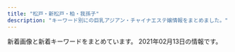 ```yaml
---
title: "松戸・新松戸・柏・我孫子"
description: "キーワード別にの巨乳アジアン・チャイナエステ嬢情報をまとめました。"
---
```


新着画像と新着キーワードをまとめています。
2021年02月13日の情報です。

<DmmAffiliateIns />
<KeywordTable
  shops={
    [
    {
        "url": "http://www.peachqueen.info/",
        "name": "\u697d\u697d",
        "keywords": {},
        "img_links": [
            "http://d1lxhc4jvstzrp.cloudfront.net/themes/japanBlue_608da8e7/images/link.png"
        ],
        "station": "JR\u6211\u5b6b\u5b50\u99c5\u5357\u53e3"
    },
    {
        "station": "JR\u67cf\u99c5\u897f\u53e3",
        "keywords": {
            "85": 2,
            "86": 6,
            "D": 3,
            "87": 1,
            "E": 4
        },
        "url": "http://massage-est.com/",
        "name": "\u30a8\u30f3\u30b8\u30a7\u30eb\u30d9\u30d3\u30fc",
        "img_links": [
            "http://massage-est.com/images/tit2.jpg",
            "http://massage-est.com/images/no.png",
            "http://massage-est.com/images/tit5.jpg",
            "http://massage-est.com/images/cg02.jpg",
            "http://massage-est.com/images/cg05.jpg",
            "http://massage-est.com/images/cg06.jpg",
            "http://massage-est.com/images/fbt.jpg",
            "http://massage-est.com/images/cg03.jpg",
            "http://massage-est.com/images/cg04.jpg",
            "http://massage-est.com/images/tit1.jpg",
            "http://massage-est.com/images/cg061.jpg",
            "http://massage-est.com/images/cg01.jpg",
            "http://massage-est.com/images/sys.jpg",
            "http://massage-est.com/images/tit4.jpg",
            "http://massage-est.com/images/top.jpg",
            "http://massage-est.com/images/fbf.jpg",
            "http://massage-est.com/images/tit3.jpg",
            "http://massage-est.com/images/fla.jpg"
        ]
    },
    {
        "keywords": {},
        "name": "\u3072\u3068\u3081\u307c\u308c",
        "station": "JR\u65b0\u516b\u67f1\u99c5",
        "img_links": [
            "http://www.a-hitomebore.info/uploads/hitomebore/2010/02/m3.jpg",
            "http://www.a-hitomebore.info/uploads/hitomebore/2020/12/0E1C34DF-7842-44BF-9E9D-5D53DCA1A56D.jpeg",
            "http://www.a-hitomebore.info/uploads/hitomebore/2010/02/room-5.jpg",
            "http://www.a-hitomebore.info/uploads/hitomebore/2020/10/F3A49FB4-848F-4AE1-A598-5EF2811C0E62.jpeg",
            "http://www.a-hitomebore.info/uploads/hitomebore/2010/02/room-2.jpg",
            "http://www.a-hitomebore.info/uploads/hitomebore/2010/02/m1.jpg",
            "http://www.a-hitomebore.info/uploads/hitomebore/2010/02/m05.jpg",
            "http://www.a-hitomebore.info/uploads/hitomebore/2021/01/5D8218E4-AF3F-4C3E-BD0E-5351227C492D.jpeg",
            "http://www.a-hitomebore.info/uploads/hitomebore/2010/02/campiagn7.jpg",
            "http://www.a-hitomebore.info/uploads/hitomebore/2010/02/room-6.jpg",
            "http://www.a-hitomebore.info/uploads/hitomebore/2017/12/kina2017121.jpg",
            "http://www.a-hitomebore.info/uploads/hitomebore/images/no-photo.jpg",
            "http://www.a-hitomebore.info/uploads/hitomebore/2010/02/m4.jpg",
            "http://www.a-hitomebore.info/uploads/hitomebore/2010/02/m03.jpg",
            "http://www.a-hitomebore.info/uploads/hitomebore/2010/02/room-1.jpg",
            "http://www.a-hitomebore.info/uploads/hitomebore/2010/02/m02.jpg",
            "http://www.a-hitomebore.info/uploads/hitomebore/2018/02/kumi.jpg",
            "http://www.a-hitomebore.info/uploads/hitomebore/2011/09/dajie.jpg",
            "http://www.a-hitomebore.info/uploads/hitomebore/2015/02/head1.jpg",
            "http://www.a-hitomebore.info/uploads/hitomebore/2010/02/room-3.jpg",
            "http://www.a-hitomebore.info/uploads/hitomebore/2017/10/risa201710.jpg",
            "http://www.a-hitomebore.info/uploads/hitomebore/2010/02/m04.jpg",
            "http://www.a-hitomebore.info/uploads/hitomebore/2010/02/m01.jpg",
            "http://www.a-hitomebore.info/uploads/hitomebore/2010/02/m2.jpg",
            "http://www.a-hitomebore.info/uploads/hitomebore/2010/02/m6.jpg",
            "http://www.a-hitomebore.info/uploads/hitomebore/2010/02/room-4.jpg",
            "http://www.a-hitomebore.info/uploads/hitomebore/2010/02/sys3.jpg",
            "http://www.a-hitomebore.info/uploads/hitomebore/2017/12/kina20172.jpg",
            "http://www.a-hitomebore.info/uploads/hitomebore/2010/02/m06.jpg",
            "http://www.a-hitomebore.info/uploads/hitomebore/2017/06/IMG_81123-300x151.jpg",
            "http://www.a-hitomebore.info/uploads/hitomebore/2010/02/m5.jpg"
        ],
        "url": "http://www.a-hitomebore.info/"
    },
    {
        "name": "\u30d5\u30a7\u30a2\u30ea-\u30c6\u30fc\u30eb",
        "station": "JR\u65b0\u516b\u67f1\u99c5",
        "img_links": [
            "http://koukoku.xyz/fairy/css/staff/staff0003-b.png",
            "http://koukoku.xyz/fairy/css/m-top004.jpg",
            "http://koukoku.xyz/fairy/css/staff/staff0002-a.png",
            "http://koukoku.xyz/fairy/css/staff/staff005-b.png",
            "http://koukoku.xyz/fairy/images/call.png",
            "http://koukoku.xyz/fairy/css/foot01.jpg",
            "http://koukoku.xyz/fairy/css/cam-01.jpg",
            "http://koukoku.xyz/fairy/css/m-head03.jpg",
            "http://koukoku.xyz/fairy/css/staff/staff006-b.png",
            "http://koukoku.xyz/fairy/css/staff/staff0004-b.png",
            "http://koukoku.xyz/fairy/css/staff/staff07-a.png"
        ],
        "url": "http://koukoku.xyz/fairy/",
        "keywords": {
            "F": 3,
            "95": 1,
            "C": 1,
            "91": 1,
            "85": 2,
            "D": 2,
            "90": 2
        }
    },
    {
        "keywords": {},
        "url": "http://y-yu.work/",
        "img_links": [
            "http://y-yu.work/staff/karen.jpg",
            "http://y-yu.work/images/int1.jpg",
            "http://y-yu.work/img/ai1.jpg",
            "http://y-yu.work/images/tg.png",
            "http://y-yu.work/staff/rina.jpg",
            "http://y-yu.work/img/karen1.jpg",
            "http://y-yu.work/images/sisu.jpg",
            "http://y-yu.work/images/news.jpg",
            "http://y-yu.work/images/menu/top.png",
            "http://y-yu.work/img/ayu1.jpg",
            "http://y-yu.work/img/koko1.jpg",
            "http://y-yu.work/images/ac1.jpg",
            "http://y-yu.work/images/sys.png",
            "http://y-yu.work/images/menu/interior.png",
            "http://y-yu.work/staff/ai.jpg",
            "http://y-yu.work/staff/miyu.jpg",
            "http://y-yu.work/staff/koko.jpg",
            "http://y-yu.work/img/rina1.jpg",
            "http://y-yu.work/images/staff_t.jpg",
            "http://y-yu.work/images/interior_t.jpg",
            "http://y-yu.work/images/right.png",
            "http://y-yu.work/staff/ayu.jpg",
            "http://y-yu.work/images/menu/staff.png",
            "http://y-yu.work/images/rec.jpg",
            "http://y-yu.work/images/time.jpg",
            "http://y-yu.work/img/miyu1.jpg",
            "http://y-yu.work/images/tel.png",
            "http://y-yu.work/images/int2.png"
        ],
        "station": "\u516b\u67f1\u99c5\u5357\u53e3",
        "name": "\u4e00\u512a\u30fbIchiYuu"
    },
    {
        "name": "\u5929\u4f7f",
        "url": "http://www.deli-jojo.link/",
        "station": "JR\u67cf\u99c5\u897f\u53e3",
        "keywords": {},
        "img_links": [
            "http://www.deli-jojo.link/images/ta.jpg",
            "http://www.deli-jojo.link/images/sys2.png",
            "http://www.deli-jojo.link/images/sys1.png",
            "http://www.deli-jojo.link/images/mobile.jpg",
            "http://www.deli-jojo.link/images/int2.png",
            "http://www.deli-jojo.link/images/line.png",
            "http://www.deli-jojo.link/images/concept.jpg",
            "http://www.deli-jojo.link/images/rec1.png",
            "http://www.deli-jojo.link/images/int1.png",
            "http://www.deli-jojo.link/img/bin1.jpg",
            "http://www.deli-jojo.link/images/news.jpg",
            "http://www.deli-jojo.link/images/head.jpg",
            "http://www.deli-jojo.link/img/ruka1.jpg",
            "http://www.deli-jojo.link/img/rina1.jpg",
            "http://www.deli-jojo.link/images/7.jpg",
            "http://www.deli-jojo.link/images/staff_t.jpg",
            "http://www.deli-jojo.link/images/8.jpg",
            "http://www.deli-jojo.link/img/yuki1.jpg",
            "http://www.deli-jojo.link/images/3.jpg",
            "http://www.deli-jojo.link/images/6.jpg",
            "http://www.deli-jojo.link/img/yuri1.jpg",
            "http://www.deli-jojo.link/images/interior_t.jpg",
            "http://www.deli-jojo.link/images/rec2.png",
            "http://www.deli-jojo.link/img/nami1.jpg",
            "http://www.deli-jojo.link/img/yuki2.jpg",
            "http://www.deli-jojo.link/images/5.jpg",
            "http://www.deli-jojo.link/images/1.jpg"
        ]
    },
    {
        "keywords": {},
        "url": "http://cutegirl.este88.com/",
        "img_links": [
            "http://cutegirl.este88.com/girl/aika1.jpg",
            "http://cutegirl.este88.com/images/main-sp.jpg",
            "http://cutegirl.este88.com/images/footer-r.png",
            "http://cutegirl.este88.com/girl/minami1.jpg",
            "http://cutegirl.este88.com/images/esthe2.jpg",
            "http://cutegirl.este88.com/girl/arisa1.jpg",
            "http://cutegirl.este88.com/images/esthe3.jpg",
            "http://cutegirl.este88.com/girl/miyuki1.jpg",
            "http://cutegirl.este88.com/images/interior_t.jpg",
            "http://cutegirl.este88.com/girl/sakura1.jpg",
            "http://cutegirl.este88.com/images/sys1.jpg",
            "http://cutegirl.este88.com/images/esthe1.jpg",
            "http://cutegirl.este88.com/images/footer-l.png",
            "http://cutegirl.este88.com/images/main1.jpg",
            "http://cutegirl.este88.com/images/sys2.jpg",
            "http://cutegirl.este88.com/images/staff_t.jpg",
            "http://cutegirl.este88.com/images/staff.png",
            "http://cutegirl.este88.com/images/home.png",
            "http://cutegirl.este88.com/images/kp.png"
        ],
        "station": "JR\u67cf\u99c5\u6771\u53e3",
        "name": "\u30ad\u30e5\u30fc\u30c8\u30ac\u30fc\u30eb"
    },
    {
        "name": "\u3075\u308f\u3075\u308f",
        "url": "http://coatour.xyz/",
        "img_links": [
            "http://coatour.xyz/uploads/allimg/180620/1-1P6201013133b.jpg",
            "http://coatour.xyz/uploads/180621/1-1P621101232H4.png",
            "http://coatour.xyz/uploads/180620/1-1P62010154K00.png",
            "http://coatour.xyz/uploads/180620/1-1P62010193X63.jpg",
            "http://coatour.xyz/uploads/210209/1-2102091H2003E.jpg",
            "http://coatour.xyz/templets/default/picture/interior_t.jpg",
            "http://coatour.xyz/templets/default/picture/head.jpg",
            "http://coatour.xyz/uploads/201008/1-20100Q45952415.jpg",
            "http://coatour.xyz/uploads/201008/1-20100Q45T3919.jpg",
            "http://coatour.xyz/templets/default/picture/staff_t.jpg",
            "http://coatour.xyz/uploads/181211/1-1Q2111433162D.jpg",
            "http://coatour.xyz/templets/default/picture/rec1.png",
            "http://coatour.xyz/uploads/201008/1-20100Q4592T40.jpg",
            "http://coatour.xyz/templets/default/picture/news.jpg"
        ],
        "station": "JR\u99ac\u6a4b\u99c5\u897f\u53e3",
        "keywords": {}
    },
    {
        "station": "JR\u67cf\u99c5\u6771\u53e3",
        "name": "\u30c1\u30e3\u30fc\u30df\u30f3\u30b0\u30b9\u30da\u30fc\u30b9",
        "url": "http://angelalove.este88.com/",
        "img_links": [
            "http://angelalove.este88.com/images/info2.jpg",
            "http://angelalove.este88.com/images/s_news.png",
            "http://angelalove.este88.com/images/top01.jpg",
            "http://angelalove.este88.com/gals/saki1.jpg",
            "http://angelalove.este88.com/images/top02.jpg",
            "http://angelalove.este88.com/images/info.png",
            "http://angelalove.este88.com/gals/rina1.jpg",
            "http://angelalove.este88.com/images/info5.jpg",
            "http://angelalove.este88.com/gals/hina1.jpg",
            "http://angelalove.este88.com/gals/kaori1.jpg",
            "http://angelalove.este88.com/gals/koko1.jpg",
            "http://angelalove.este88.com/gals/koko2.jpg",
            "http://angelalove.este88.com/gals/hime.jpg",
            "http://angelalove.este88.com/images/info1.jpg",
            "http://angelalove.este88.com/images/topinfo.jpg",
            "http://angelalove.este88.com/gals/nami2.jpg",
            "http://angelalove.este88.com/images/s_staff.png",
            "http://angelalove.este88.com/images/info3.jpg",
            "http://angelalove.este88.com/gals/sayuri1.jpg",
            "http://angelalove.este88.com/gals/nami1.jpg",
            "http://angelalove.este88.com/gals/koko3.jpg",
            "http://angelalove.este88.com/gals/yuna1.jpg"
        ],
        "keywords": {}
    },
    {
        "name": "\u512a\u3057\u3044\u624b",
        "keywords": {},
        "station": "JR\u677e\u6238\u99c5\u897f\u53e3",
        "img_links": [
            "http://yasashiite.estx.net/images/k2.jpg",
            "http://yasashiite.estx.net/images/k1.jpg",
            "http://yasashiite.estx.net/images/index_14.jpg",
            "http://yasashiite.estx.net/images/s3.jpg",
            "http://yasashiite.estx.net/images/a6.jpg",
            "http://yasashiite.estx.net/images/index_05.jpg",
            "http://yasashiite.estx.net/images/staff_01.jpg",
            "http://yasashiite.estx.net/images/a8.jpg",
            "http://yasashiite.estx.net/images/a4.jpg",
            "http://yasashiite.estx.net/images/a1.jpg",
            "http://yasashiite.estx.net/images/index_10.jpg",
            "http://yasashiite.estx.net/images/index_03.jpg",
            "http://yasashiite.estx.net/images/index_17.jpg",
            "http://yasashiite.estx.net/images/index_15.jpg",
            "http://yasashiite.estx.net/images/staff_03.jpg",
            "http://yasashiite.estx.net/images/s1.jpg",
            "http://yasashiite.estx.net/images/a10.jpg",
            "http://yasashiite.estx.net/images/index_01.jpg",
            "http://yasashiite.estx.net/images/s2.jpg",
            "http://yasashiite.estx.net/images/s5.jpg",
            "http://yasashiite.estx.net/images/a2.jpg",
            "http://yasashiite.estx.net/images/index_07.jpg",
            "http://yasashiite.estx.net/images/index_02.jpg",
            "http://yasashiite.estx.net/images/s6.jpg",
            "http://yasashiite.estx.net/images/index_12.jpg",
            "http://yasashiite.estx.net/images/a3.jpg",
            "http://yasashiite.estx.net/images/a5.jpg",
            "http://yasashiite.estx.net/images/a9.jpg",
            "http://yasashiite.estx.net/images/index_04.jpg",
            "http://yasashiite.estx.net/images/index_06.jpg",
            "http://yasashiite.estx.net/images/a7.jpg"
        ],
        "url": "http://yasashiite.estx.net/"
    },
    {
        "url": "http://rlx-heal.com/",
        "img_links": [
            "http://rlx-heal.com/css/top-left0001.jpg",
            "http://rlx-heal.com/staff/nana/01.jpg",
            "http://rlx-heal.com/staff/ai/01.jpg",
            "http://rlx-heal.com/css/nav/nav-003.jpg",
            "http://rlx-heal.com/css/nav/nav-005.jpg",
            "http://rlx-heal.com/css/staff/up.jpg",
            "http://rlx-heal.com/css/nav/nav-002.jpg",
            "http://rlx-heal.com/staff/rina/01.jpg",
            "http://rlx-heal.com/staff/sora/01.jpg",
            "http://rlx-heal.com/staff/momo/01.jpg",
            "http://rlx-heal.com/css/nav/nav-006.jpg",
            "http://rlx-heal.com/css/tel01.png",
            "http://rlx-heal.com/css/staff/new.jpg",
            "http://rlx-heal.com/staff/mai/01.jpg",
            "http://rlx-heal.com/css/nav/nav-004.jpg",
            "http://rlx-heal.com/css/nav/nav-001.jpg",
            "http://rlx-heal.com/css/top-left02.jpg",
            "http://rlx-heal.com/css/top02.jpg"
        ],
        "keywords": {},
        "name": "Amanda",
        "station": "JR\u677e\u6238\u99c5\u897f\u53e3"
    },
    {
        "url": "http://ms-treat.com/",
        "station": "JR\u677e\u6238\u99c5\u6771\u53e3",
        "keywords": {},
        "name": "Nice time\u30fb\u30ca\u30a4\u30b9\u30bf\u30a4\u30e0",
        "img_links": [
            "http://ms-treat.com/css/nav/nav-006.jpg",
            "http://ms-treat.com/css/nav/nav-001.jpg",
            "http://ms-treat.com/css/top02.jpg",
            "http://ms-treat.com/staff/ruru/01.jpg",
            "http://ms-treat.com/css/nav/nav-005.jpg",
            "http://ms-treat.com/css/staff/up.jpg",
            "http://ms-treat.com/css/tel01.png",
            "http://ms-treat.com/css/nav/nav-004.jpg",
            "http://ms-treat.com/css/top-left02.jpg",
            "http://ms-treat.com/css/nav/nav-003.jpg",
            "http://ms-treat.com/staff/mari/01.jpg",
            "http://ms-treat.com/css/nav/nav-002.jpg",
            "http://ms-treat.com/css/staff/new.jpg",
            "http://ms-treat.com/staff/nana/01.jpg",
            "http://ms-treat.com/staff/mimi/01.jpg",
            "http://ms-treat.com/css/top-left0001.jpg"
        ]
    },
    {
        "name": "\u3059\u307f\u308c",
        "station": "JR\u65b0\u677e\u6238\u99c5",
        "keywords": {},
        "url": "https://sumire08.com/",
        "img_links": [
            "https://sumire08.com/wp-content/uploads/2020/09/26A536F1-D971-4250-B6B1-462478AF073D-160x90.jpeg",
            "https://sumire08.com/wp-content/uploads/2019/03/224063FF-898A-4D82-B12F-A4D2C69E0C3F.jpeg",
            "https://sumire08.com/wp-content/uploads/2020/09/83419704-8AFB-4BAF-B5EC-E2B52BD5DF7C-160x90.jpeg",
            "https://sumire08.com/wp-content/uploads/2020/09/44A30A8D-E1A7-479A-BDD3-B7EAC5E292BD-614x1024.jpeg",
            "https://sumire08.com/wp-content/uploads/2019/05/S__2785293.jpg",
            "https://sumire08.com/wp-content/uploads/2020/09/83419704-8AFB-4BAF-B5EC-E2B52BD5DF7C.jpeg",
            "https://sumire08.com/wp-content/uploads/2021/01/530A7214-3FCA-4354-AF63-D6B0D158BF0D-320x180.jpeg",
            "https://sumire08.com/wp-content/uploads/2019/06/88DA8E06-DC87-471F-97D2-9B35F6C1EAF9-160x90.jpeg",
            "https://sumire08.com/wp-content/uploads/2019/11/CB7C5602-C72C-4411-B9CC-01716D5C20FF-160x90.jpeg",
            "https://sumire08.com/wp-content/uploads/2020/09/C4AAD404-2CE0-491A-A0AB-7658AD4D3871-320x180.jpeg",
            "https://sumire08.com/wp-content/uploads/2019/11/144EB8A6-C0BD-469C-A92E-9B06ED8B45C4-160x90.jpeg",
            "https://sumire08.com/wp-content/uploads/2021/01/530A7214-3FCA-4354-AF63-D6B0D158BF0D-160x90.jpeg",
            "https://sumire08.com/wp-content/uploads/2019/04/321B3864-B704-4F0A-90DA-22A3998EA845-160x90.jpeg",
            "https://sumire08.com/wp-content/uploads/2020/09/83419704-8AFB-4BAF-B5EC-E2B52BD5DF7C-120x68.jpeg",
            "https://sumire08.com/wp-content/uploads/2019/03/main1920-1-120x68.jpg",
            "https://sumire08.com/wp-content/uploads/2019/06/FA1314BC-C8A1-428B-A668-A693A8969285.jpeg",
            "https://sumire08.com/wp-content/uploads/2019/07/56009B85-F870-4B3B-9FF8-21CD8C0EC755-160x90.jpeg",
            "https://sumire08.com/wp-content/uploads/2019/06/FAC1DEBE-4029-4907-928C-E59005546A98-160x90.jpeg",
            "https://sumire08.com/wp-content/uploads/2019/06/FA1314BC-C8A1-428B-A668-A693A8969285-120x68.jpeg",
            "https://sumire08.com/wp-content/uploads/2019/09/\u3086\u306a2.jpg",
            "https://sumire08.com/wp-content/uploads/2019/09/EB42FB7E-BD9E-4F28-9D22-7A60CCAA617C.jpeg",
            "https://sumire08.com/wp-content/uploads/2019/03/AF65B64C-99C1-4847-BF54-54CAEBB2E70D-160x90.jpeg",
            "https://sumire08.com/wp-content/uploads/2019/09/\u30b3\u30f3\u30c6\u30f3\u30c41A.jpg",
            "https://sumire08.com/wp-content/uploads/2019/03/main1920-1-160x90.jpg",
            "https://sumire08.com/wp-content/uploads/2020/09/898DFBCC-F518-4ADA-8E86-C6273285E9FE.jpeg",
            "https://sumire08.com/wp-content/uploads/2019/07/1B69056E-3F5C-4E99-8B7F-71E6004F2AB9-300x200.jpeg",
            "https://sumire08.com/wp-content/uploads/2019/09/12791E13-31BE-4C40-A77F-A967E5FB1622.jpeg",
            "https://sumire08.com/wp-content/uploads/2020/09/C4AAD404-2CE0-491A-A0AB-7658AD4D3871-160x90.jpeg",
            "https://sumire08.com/wp-content/uploads/2019/04/2273563C-B96C-4F4F-96A6-F02AA3E97574-160x90.jpeg",
            "https://sumire08.com/wp-content/uploads/2019/03/bk004-1.jpg",
            "https://sumire08.com/wp-content/uploads/2019/03/gahag-0115202049.jpg",
            "https://sumire08.com/wp-content/uploads/2019/09/325878A1-1C55-49AC-8BD6-C53B3C6D76D0.jpeg",
            "https://sumire08.com/wp-content/uploads/2019/07/56009B85-F870-4B3B-9FF8-21CD8C0EC755-300x180.jpeg",
            "https://sumire08.com/wp-content/uploads/2019/07/WeChat-Image_20190726200941.jpg",
            "https://sumire08.com/wp-content/uploads/2019/04/056E9668-8936-4183-9339-0EC56BB0B591.jpeg",
            "https://sumire08.com/wp-content/uploads/2019/03/GK061_350A.jpg",
            "https://sumire08.com/wp-content/uploads/2019/06/88DA8E06-DC87-471F-97D2-9B35F6C1EAF9-120x68.jpeg",
            "https://sumire08.com/wp-content/uploads/2019/06/FA1314BC-C8A1-428B-A668-A693A8969285-160x90.jpeg",
            "https://sumire08.com/wp-content/uploads/2019/06/4D842BE5-A516-461E-84CF-083FDE3D5314-120x68.jpeg",
            "https://sumire08.com/wp-content/uploads/2020/09/74EB8777-E396-43D8-8098-FFF449CF98DB-644x1024.jpeg",
            "https://sumire08.com/wp-content/uploads/2019/07/S__4423702-160x90.jpg",
            "https://sumire08.com/wp-content/uploads/2019/06/4D842BE5-A516-461E-84CF-083FDE3D5314-160x90.jpeg",
            "https://sumire08.com/wp-content/uploads/2020/09/25417438-E741-4545-8F8C-7CDFA7B1999B-160x90.jpeg",
            "https://sumire08.com/wp-content/uploads/2019/06/EB745AF9-1651-4266-B473-E84442AAE4A6-160x90.jpeg",
            "https://sumire08.com/wp-content/uploads/2019/06/88DA8E06-DC87-471F-97D2-9B35F6C1EAF9-320x180.jpeg",
            "https://sumire08.com/wp-content/uploads/2020/09/C4AAD404-2CE0-491A-A0AB-7658AD4D3871.jpeg",
            "https://sumire08.com/wp-content/uploads/2020/09/898DFBCC-F518-4ADA-8E86-C6273285E9FE-120x68.jpeg",
            "https://sumire08.com/wp-content/uploads/2019/04/76DD58DB-FDAE-4D56-BA5A-8B8E3F779211-160x90.jpeg",
            "https://sumire08.com/wp-content/uploads/2019/03/9C050184-A4D0-4E0F-A6CD-193C7568CE47-320x180.jpeg",
            "https://sumire08.com/wp-content/uploads/2019/03/4EBE579C-CE3E-4804-8620-E11E8D58FB25.jpeg",
            "https://sumire08.com/wp-content/uploads/2019/03/AF65B64C-99C1-4847-BF54-54CAEBB2E70D-120x68.jpeg",
            "https://sumire08.com/wp-content/uploads/2019/09/\u3086\u306a.jpg",
            "https://sumire08.com/wp-content/uploads/2019/07/56009B85-F870-4B3B-9FF8-21CD8C0EC755-120x68.jpeg",
            "https://sumire08.com/wp-content/uploads/2019/07/1B69056E-3F5C-4E99-8B7F-71E6004F2AB9-300x180.jpeg",
            "https://sumire08.com/wp-content/uploads/2019/09/\u30e2\u30d0\u30a4\u30eb\u7528\u30b9\u30e9\u30a4\u30c0\u30fc\u30a4\u30e1\u30fc\u30b8\u4e2d\u5fc31.jpg",
            "https://sumire08.com/wp-content/uploads/2019/03/B7CF8BB3-DFE0-49C1-A2DF-CA989CA7020C.jpeg",
            "https://sumire08.com/wp-content/uploads/2019/03/39C513E1-1402-43EB-A8A2-8BEA3E9DD532-160x90.jpeg",
            "https://sumire08.com/wp-content/uploads/2020/09/DC01A3CA-FF4D-4AC3-8B2E-1519635952C3-320x180.jpeg",
            "https://sumire08.com/wp-content/uploads/2019/03/21E4A043-87C3-4B75-895F-E0FBDC8E99A9.jpeg",
            "https://sumire08.com/wp-content/uploads/2019/03/GK059_350A.jpg",
            "https://sumire08.com/wp-content/uploads/2019/03/5BF21ED1-6E3F-40F5-90F5-AFF002B0F4D1.jpeg",
            "https://sumire08.com/wp-content/uploads/2020/09/898DFBCC-F518-4ADA-8E86-C6273285E9FE-320x180.jpeg",
            "https://sumire08.com/wp-content/uploads/2019/09/22C5211A-5CE9-4FF7-9597-C84C6EC9D2C3.jpeg",
            "https://sumire08.com/wp-content/uploads/2019/03/8061AAED-5A22-454C-9644-258D4AAA56D9.jpeg",
            "https://sumire08.com/wp-content/uploads/2020/09/83419704-8AFB-4BAF-B5EC-E2B52BD5DF7C-320x180.jpeg",
            "https://sumire08.com/wp-content/uploads/2019/07/836D4D0B-3584-48E2-960E-AEDE1593D320.jpeg",
            "https://sumire08.com/wp-content/uploads/2020/09/C4DE7C44-6432-4BEF-963C-6B836897424D-320x180.jpeg",
            "https://sumire08.com/wp-content/uploads/2020/11/ACE363F2-F98D-48C1-84E6-EC0D7CEFEC29-620x1024.jpeg",
            "https://sumire08.com/wp-content/uploads/2019/03/\u30ab\u30e9\u30e0\u5185-160x90.jpg",
            "https://sumire08.com/wp-content/uploads/2020/09/C4AAD404-2CE0-491A-A0AB-7658AD4D3871-120x68.jpeg",
            "https://sumire08.com/wp-content/uploads/2019/06/EB745AF9-1651-4266-B473-E84442AAE4A6.jpeg",
            "https://sumire08.com/wp-content/uploads/2019/06/FA1314BC-C8A1-428B-A668-A693A8969285-320x180.jpeg",
            "https://sumire08.com/wp-content/uploads/2019/03/245F4F25-D9B5-4281-8445-3C18965D3FDC.jpeg",
            "https://sumire08.com/wp-content/uploads/2019/10/0544CEA7-E32E-4E65-AFCA-A4B273FA8923.jpeg",
            "https://sumire08.com/wp-content/uploads/2020/09/898DFBCC-F518-4ADA-8E86-C6273285E9FE-160x90.jpeg",
            "https://sumire08.com/wp-content/uploads/2019/03/GK035_350A.jpg",
            "https://sumire08.com/wp-content/uploads/2019/03/B6BB0A08-2659-4F1B-BCF6-F5FE2B6F3701.jpeg",
            "https://sumire08.com/wp-content/uploads/2019/03/\u30ab\u30e9\u30e0\u51852.jpg",
            "https://sumire08.com/wp-content/uploads/2019/04/S__1425425-160x90.jpg",
            "https://sumire08.com/wp-content/uploads/2020/09/C4DE7C44-6432-4BEF-963C-6B836897424D-160x90.jpeg",
            "https://sumire08.com/wp-content/uploads/2019/07/1B69056E-3F5C-4E99-8B7F-71E6004F2AB9-160x90.jpeg",
            "https://sumire08.com/wp-content/uploads/2019/03/1150EB8A-7284-4825-AF6E-AAD665667452.jpeg",
            "https://sumire08.com/wp-content/uploads/2019/12/DF8A2798-2499-4D49-9A9B-F667ADE3EC76-160x90.jpeg",
            "https://sumire08.com/wp-content/themes/cocoon-master/images/no-image-160.png",
            "https://sumire08.com/wp-content/uploads/2019/07/0198D22C-A5E9-448B-8246-2D1FD87415E9-160x90.jpeg",
            "https://sumire08.com/wp-content/uploads/2020/01/345F71DC-DE68-446D-B19D-93DC50E55B5C-160x90.jpeg"
        ]
    },
    {
        "keywords": {},
        "station": "JR\u99ac\u6a4b\u99c5\u897f\u53e3",
        "name": "\u305d\u3070\u306b\u3044\u308b\u306d",
        "img_links": [
            "http://sobaniirune.iest.jp/images/page_top.png",
            "http://sobaniirune.iest.jp/images/top/top_01.jpg",
            "http://sobaniirune.iest.jp/images/top/top_02.jpg",
            "http://sobaniirune.iest.jp/images/top/top_08.png",
            "http://sobaniirune.iest.jp/images/staff_image/staf_01b.jpg",
            "http://sobaniirune.iest.jp/images/top/top_03.jpg",
            "http://sobaniirune.iest.jp/images/top/top_06.jpg",
            "http://sobaniirune.iest.jp/images/top/top_05.jpg",
            "http://sobaniirune.iest.jp/images/home/top.jpg",
            "http://sobaniirune.iest.jp/images/top/top_04.jpg"
        ],
        "url": "http://sobaniirune.iest.jp/"
    },
    {
        "name": "U\uff06Me",
        "station": "JR\u677e\u6238\u99c5\u6771\u53e3",
        "url": "http://www.mens-mizuki.com/",
        "img_links": [
            "http://www.mens-mizuki.com/files/080-02.jpg",
            "http://www.mens-mizuki.com/files/079-02.jpg",
            "http://www.mens-mizuki.com/files/0137.jpg",
            "http://www.mens-mizuki.com/files/111.jpg",
            "http://www.mens-mizuki.com/files/089.jpg",
            "http://www.mens-mizuki.com/images/nbj3.jpg",
            "http://www.mens-mizuki.com/files/0136.jpg",
            "http://www.mens-mizuki.com/files/080.jpg",
            "http://www.mens-mizuki.com/files/009.jpg",
            "http://www.mens-mizuki.com/images/girl-z2.jpg",
            "http://www.mens-mizuki.com/files/009-02.jpg",
            "http://www.mens-mizuki.com/files/105.jpg",
            "http://www.mens-mizuki.com/files/089-02.jpg",
            "http://www.mens-mizuki.com/files/087.jpg",
            "http://www.mens-mizuki.com/images/s_link.png",
            "http://www.mens-mizuki.com/files/0134.jpg",
            "http://www.mens-mizuki.com/files/087-02.jpg",
            "http://www.mens-mizuki.com/files/002.jpg",
            "http://www.mens-mizuki.com/files/0134-02.jpg",
            "http://www.mens-mizuki.com/files/0137-02.jpg",
            "http://www.mens-mizuki.com/files/0126.jpg",
            "http://www.mens-mizuki.com/files/0129-02.jpg",
            "http://www.mens-mizuki.com/files/021-02.jpg",
            "http://www.mens-mizuki.com/files/105-02.jpg",
            "http://www.mens-mizuki.com/images/s_mobile.png",
            "http://www.mens-mizuki.com/files/0126-02.jpg",
            "http://www.mens-mizuki.com/files/108.jpg",
            "http://www.mens-mizuki.com/files/021.jpg",
            "http://www.mens-mizuki.com/files/0130.jpg",
            "http://www.mens-mizuki.com/files/092-02.jpg",
            "http://www.mens-mizuki.com/files/092.jpg",
            "http://www.mens-mizuki.com/files/0133.jpg",
            "http://www.mens-mizuki.com/files/107.jpg",
            "http://www.mens-mizuki.com/images/s_news.png",
            "http://www.mens-mizuki.com/files/022.jpg",
            "http://www.mens-mizuki.com/files/013-02.jpg",
            "http://www.mens-mizuki.com/images/top01.jpg",
            "http://www.mens-mizuki.com/files/022-02.jpg",
            "http://www.mens-mizuki.com/files/0130-02.jpg",
            "http://www.mens-mizuki.com/files/081.jpg",
            "http://www.mens-mizuki.com/files/016.jpg",
            "http://www.mens-mizuki.com/files/001-02.jpg",
            "http://www.mens-mizuki.com/images/s_pick.png",
            "http://www.mens-mizuki.com/files/094.jpg",
            "http://www.mens-mizuki.com/images/girl-z1.jpg",
            "http://www.mens-mizuki.com/files/111-02.jpg",
            "http://www.mens-mizuki.com/files/107-02.jpg",
            "http://www.mens-mizuki.com/files/0129.jpg",
            "http://www.mens-mizuki.com/files/079.jpg",
            "http://www.mens-mizuki.com/files/013.jpg",
            "http://www.mens-mizuki.com/files/016-02.jpg",
            "http://www.mens-mizuki.com/files/108-02.jpg",
            "http://www.mens-mizuki.com/images/mobile.jpg",
            "http://www.mens-mizuki.com/files/002-02.jpg",
            "http://www.mens-mizuki.com/files/081-02.jpg",
            "http://www.mens-mizuki.com/files/001.jpg",
            "http://www.mens-mizuki.com/files/094-02.jpg",
            "http://www.mens-mizuki.com/files/0136-02.jpg",
            "http://www.mens-mizuki.com/files/0133-02.jpg",
            "http://www.mens-mizuki.com/images/s_staff.png",
            "http://www.mens-mizuki.com/images/top02.jpg"
        ],
        "keywords": {
            "E": 2,
            "88": 4,
            "87": 14,
            "D": 30,
            "C": 49,
            "84": 2,
            "86": 16,
            "85": 10
        }
    },
    {
        "img_links": [
            "http://koukoku.xyz/pixy/css/top02.jpg",
            "http://koukoku.xyz/pixy/css/nav/nav06.png",
            "http://koukoku.xyz/pixy/css/left.png",
            "http://koukoku.xyz/pixy/css/staff/staff07-a.jpg",
            "http://koukoku.xyz/pixy/css/nav/nav05.png",
            "http://koukoku.xyz/pixy/css/staff/staff0002-b.jpg",
            "http://koukoku.xyz/pixy/css/staff/staff16-a.jpg",
            "http://koukoku.xyz/pixy/css/nav/nav02.png",
            "http://koukoku.xyz/pixy/css/right.png",
            "http://koukoku.xyz/pixy/css/staff/staff15-a.jpg",
            "http://koukoku.xyz/pixy/css/staff/staff0001-b.jpg",
            "http://koukoku.xyz/pixy/css/nav/nav03.png",
            "http://koukoku.xyz/pixy/css/nav/nav04.png",
            "http://koukoku.xyz/pixy/css/staff/staff10-a.jpg",
            "http://koukoku.xyz/pixy/css/staff/staff0001-a.jpg",
            "http://koukoku.xyz/pixy/css/staff/staff15-b.jpg",
            "http://koukoku.xyz/pixy/css/staff/staff06-a.jpg",
            "http://koukoku.xyz/pixy/css/staff/staff07-b.jpg",
            "http://koukoku.xyz/pixy/css/head.jpg",
            "http://koukoku.xyz/pixy/css/staff/naiyo01.png",
            "http://koukoku.xyz/pixy/css/staff/naiyo02.png",
            "http://koukoku.xyz/pixy/css/staff/staff12-a.jpg",
            "http://koukoku.xyz/pixy/css/staff/staff16-b.jpg",
            "http://koukoku.xyz/pixy/css/staff/staff0002-a.jpg",
            "http://koukoku.xyz/pixy/css/staff/staff13-a.jpg",
            "http://koukoku.xyz/pixy/css/staff/staff17-a.jpg",
            "http://koukoku.xyz/pixy/css/top04.jpg",
            "http://koukoku.xyz/pixy/css/nav/nav01.png",
            "http://koukoku.xyz/pixy/css/top0001.jpg",
            "http://koukoku.xyz/pixy/css/staff/staff17-b.jpg"
        ],
        "keywords": {
            "E": 2,
            "90": 1,
            "89": 6,
            "D": 6,
            "C": 2,
            "92": 2,
            "88": 1
        },
        "station": "\u516b\u67f1\u99c5",
        "name": "\u30d4\u30af\u30b7\u30fc Pixy",
        "url": "http://koukoku.xyz/pixy/"
    },
    {
        "img_links": [
            "http://sora.jpn.cm/images/4.jpg",
            "http://sora.jpn.cm/images/s_info.png",
            "http://sora.jpn.cm/photos/sites/31/2020/10/2020102911355577.jpg",
            "http://sora.jpn.cm/photos/sites/31/2020/10/2020102911360879.jpg",
            "http://sora.jpn.cm/photos/sites/31/2020/10/2020102911354122.jpg",
            "http://sora.jpn.cm/images/room3.jpg",
            "http://sora.jpn.cm/images/2.jpg",
            "http://sora.jpn.cm/images/room4.jpg",
            "http://sora.jpn.cm/images/top.png",
            "http://sora.jpn.cm/images/room1.jpg",
            "http://sora.jpn.cm/photos/sites/31/2020/09/2020091914553512.jpg",
            "http://sora.jpn.cm/images/1.jpg",
            "http://sora.jpn.cm/images/3.jpg",
            "http://sora.jpn.cm/images/mobile.jpg",
            "http://sora.jpn.cm/images/s_staff.jpg",
            "http://sora.jpn.cm/images/line1.png",
            "http://sora.jpn.cm/images/s_link.jpg",
            "http://sora.jpn.cm/images/room2.jpg"
        ],
        "url": "http://sora.jpn.cm/",
        "keywords": {
            "C": 12,
            "85": 15,
            "86": 5,
            "D": 20
        },
        "station": "JR\u5317\u677e\u6238\u99c5\u6771\u53e3",
        "name": "\u60a0\u697d"
    },
    {
        "keywords": {
            "E": 1,
            "86": 9,
            "D": 8
        },
        "station": "JR\u677e\u6238\u99c5\u6771\u53e3",
        "name": "\u685c",
        "img_links": [
            "http://xn--vckg5a5c7c8c1czd.biz/img/r3.jpg",
            "http://xn--vckg5a5c7c8c1czd.biz/img/cg2.jpg",
            "http://xn--vckg5a5c7c8c1czd.biz/img/cg6.jpg",
            "http://xn--vckg5a5c7c8c1czd.biz/img/lint.jpg",
            "http://xn--vckg5a5c7c8c1czd.biz/img/syst.jpg",
            "http://xn--vckg5a5c7c8c1czd.biz/img/r1.jpg",
            "http://xn--vckg5a5c7c8c1czd.biz/img/cg51.jpg",
            "http://xn--vckg5a5c7c8c1czd.biz/img/cg7.jpg",
            "http://a.ests.jp/sakura/wp-content/uploads/sites/35/2020/12/cg10-194x300.jpg",
            "http://xn--vckg5a5c7c8c1czd.biz/img/cg5.jpg",
            "http://xn--vckg5a5c7c8c1czd.biz/img/r4.jpg",
            "http://xn--vckg5a5c7c8c1czd.biz/img/cg71.jpg",
            "http://xn--vckg5a5c7c8c1czd.biz/img/cg1.jpg",
            "http://xn--vckg5a5c7c8c1czd.biz/img/cg3.jpg",
            "http://xn--vckg5a5c7c8c1czd.biz/img/cg9.jpg",
            "http://xn--vckg5a5c7c8c1czd.biz/img/root.jpg",
            "http://xn--vckg5a5c7c8c1czd.biz/img/cg10.jpg",
            "http://xn--vckg5a5c7c8c1czd.biz/img/ro1.jpg",
            "http://xn--vckg5a5c7c8c1czd.biz/img/cg8.jpg",
            "http://xn--vckg5a5c7c8c1czd.biz/img/acct.jpg",
            "http://xn--vckg5a5c7c8c1czd.biz/img/rect.jpg",
            "http://xn--vckg5a5c7c8c1czd.biz/img/bb.png",
            "http://xn--vckg5a5c7c8c1czd.biz/img/r2.jpg",
            "http://xn--vckg5a5c7c8c1czd.biz/img/stat.jpg",
            "http://xn--vckg5a5c7c8c1czd.biz/img/top.jpg"
        ],
        "url": "http://xn--vckg5a5c7c8c1czd.biz/"
    },
    {
        "name": "\u512a\u82d1",
        "img_links": [
            "http://yuen.est-u.com/images/index_10.png",
            "http://yuen.est-u.com/images/index_08.png",
            "http://yuen.est-u.com/images/index_05.png",
            "http://yuen.est-u.com/images/index_04.png",
            "http://yuen.est-u.com/images/index_06.png",
            "http://yuen.est-u.com/images/staff_08.png",
            "http://yuen.est-u.com/images/pick_08.png",
            "http://yuen.est-u.com/images/index_12.png"
        ],
        "station": "\u516b\u67f1\u99c5\u5357\u53e3",
        "keywords": {},
        "url": "http://yuen.est-u.com/"
    },
    {
        "url": "https://heartpeace-mabashi.business.site/",
        "name": "heart Peace \u99ac\u6a4b",
        "keywords": {},
        "img_links": [],
        "station": "JR\u99ac\u6a4b\u99c5\u897f\u53e3"
    },
    {
        "keywords": {
            "D": 2,
            "89": 1,
            "90": 1,
            "95": 2,
            "F": 3,
            "93": 1,
            "85": 1
        },
        "img_links": [
            "http://roarii.esmens.com/css/staff/staff010-a.jpg",
            "http://roarii.esmens.com/css/staff/staff02-a.jpg",
            "http://roarii.esmens.com/css/c001.jpg",
            "http://roarii.esmens.com/css/staff/staff07-b.jpg",
            "http://roarii.esmens.com/css/staff/staff08-b.jpg",
            "http://roarii.esmens.com/css/staff/staff05-a.jpg",
            "http://roarii.esmens.com/css/staff/staff08-a.jpg",
            "http://roarii.esmens.com/css/nav/nav-002.png",
            "http://roarii.esmens.com/css/topright0002.jpg",
            "http://roarii.esmens.com/css/nav/nav-006.png",
            "http://roarii.esmens.com/css/staff/staff05-b.jpg",
            "http://roarii.esmens.com/css/nav/nav-003.png",
            "http://roarii.esmens.com/css/foot-tel.png",
            "http://roarii.esmens.com/css/nav/nav-005.png",
            "http://roarii.esmens.com/css/staff/staff010-b.jpg",
            "http://roarii.esmens.com/css/staff/staff07-a.jpg",
            "http://roarii.esmens.com/css/nav/nav-001.png",
            "http://roarii.esmens.com/css/staff/staff06-c.jpg",
            "http://roarii.esmens.com/css/staff/staff06-b.jpg",
            "http://roarii.esmens.com/css/tel.png",
            "http://roarii.esmens.com/css/nav/nav-004.png"
        ],
        "station": "\u516b\u67f1\u99c5\u5317\u53e3",
        "name": "\u30ed\u30fc\u30e4\u30ea",
        "url": "http://roarii.esmens.com/"
    },
    {
        "keywords": {
            "C": 13,
            "83": 2,
            "E": 1,
            "88": 4,
            "85": 2,
            "86": 4,
            "D": 1
        },
        "station": "\u521d\u5bcc\u99c5",
        "img_links": [
            "http://sakura-sakura.work/img/head.jpg",
            "http://sakura-sakura.work/img/fla3.jpg",
            "http://sakura-sakura.work/img/s1.jpg",
            "http://sakura-sakura.work/sp/img/s4.jpg",
            "http://sakura-sakura.work/img/s2.jpg",
            "http://sakura-sakura.work/sp/img/t-t.jpg",
            "http://sakura-sakura.work/sp/img/botton.jpg",
            "http://sakura-sakura.work/img/sta2.jpg",
            "http://sakura-sakura.work/img/fla2.jpg",
            "http://sakura-sakura.work/sp/img/p3.jpg",
            "http://sakura-sakura.work/sp/img/time.jpg",
            "http://sakura-sakura.work/img/st3.jpg",
            "http://sakura-sakura.work/sp/img/t-r.jpg",
            "http://sakura-sakura.work/sp/img/cam.jpg",
            "http://sakura-sakura.work/img/st1.jpg",
            "http://sakura-sakura.work/img/fla1.jpg",
            "http://sakura-sakura.work/sp/img/s6.jpg",
            "http://sakura-sakura.work/sp/img/s3.jpg",
            "http://sakura-sakura.work/sp/img/t-a.jpg",
            "http://sakura-sakura.work/sp/img/s2.jpg",
            "http://sakura-sakura.work/sp/img/t-o.jpg",
            "http://sakura-sakura.work/img/sta4.jpg",
            "http://sakura-sakura.work/img/s4.jpg",
            "http://sakura-sakura.work/img/mo.png",
            "http://sakura-sakura.work/sp/img/p2.jpg",
            "http://sakura-sakura.work/sp/img/tit.jpg",
            "http://sakura-sakura.work/img/botton.jpg",
            "http://sakura-sakura.work/img/st6.jpg",
            "http://sakura-sakura.work/sp/img/add.jpg",
            "http://sakura-sakura.work/img/sta3.jpg",
            "http://sakura-sakura.work/sp/img/tel.jpg",
            "http://sakura-sakura.work/sp/img/t-s.jpg",
            "http://sakura-sakura.work/img/sta6.jpg",
            "http://sakura-sakura.work/sp/img/pic.jpg",
            "http://sakura-sakura.work/sp/img/pc.jpg",
            "http://sakura-sakura.work/img/st2.jpg",
            "http://sakura-sakura.work/sp/img/sys.jpg",
            "http://sakura-sakura.work/sp/img/p6.jpg",
            "http://sakura-sakura.work/img/sta5.jpg",
            "http://sakura-sakura.work/img/s3.jpg",
            "http://sakura-sakura.work/sp/img/info.jpg",
            "http://sakura-sakura.work/img/s5.jpg",
            "http://sakura-sakura.work/img/st5.jpg",
            "http://sakura-sakura.work/img/s6.jpg",
            "http://sakura-sakura.work/sp/img/s1.jpg",
            "http://sakura-sakura.work/img/sta1.jpg",
            "http://sakura-sakura.work/img/st4.jpg",
            "http://sakura-sakura.work/sp/img/s5.jpg"
        ],
        "name": "\u3055\u304f\u3089",
        "url": "http://sakura-sakura.work/"
    },
    {
        "name": "CRESTAGE",
        "url": "https://crestage.est.cm/",
        "station": "JR\u67cf\u99c5\u6771\u53e3",
        "img_links": [
            "https://crestage.est.cm/images/line02.jpg",
            "https://crestage.est.cm/photos/sites/8/2021/01/202101190510158.jpg",
            "https://menlog.net/link/menlog8831.jpg",
            "https://crestage.est.cm/photos/sites/8/2020/12/2020121606393130.jpg",
            "https://crestage.est.cm/photos/sites/8/2020/12/2020121606393363.jpg",
            "https://crestage.est.cm/photos/sites/8/2021/01/2021012402513633.jpg",
            "https://s3-ap-northeast-1.amazonaws.com/temani/20200725180000_mr502012-138-16_menesimportimage_w680.jpg",
            "https://crestage.est.cm/photos/sites/8/2020/12/2020121606423752.jpg",
            "https://crestage.est.cm/images/sp_top.jpg",
            "https://crestage.est.cm/images/top.png",
            "https://crestage.est.cm/photos/sites/8/2021/02/2021021205473232.jpg",
            "https://crestage.est.cm/photos/sites/8/2020/12/2020121606393287.jpg"
        ],
        "keywords": {
            "90": 6,
            "E": 6,
            "D": 36,
            "84": 6,
            "86": 12,
            "C": 13,
            "85": 18
        }
    },
    {
        "keywords": {
            "83": 4,
            "E": 3,
            "88": 4,
            "C": 10,
            "D": 6,
            "85": 6,
            "89": 6,
            "\u4e73": 1,
            "\u80f8": 1
        },
        "name": "\u98a8\u697d\u91cc",
        "img_links": [
            "http://www.f-relax.info/girl/01.jpg",
            "http://www.f-relax.info/images/index_13.jpg",
            "http://www.f-relax.info/images/r03.jpg",
            "http://www.f-relax.info/images/r02.jpg",
            "http://www.f-relax.info/girl/09.jpg",
            "http://www.f-relax.info/images/icon_info.png",
            "http://www.f-relax.info/images/icon_staff.png",
            "http://www.f-relax.info/images/upload/thumb/9e5569f2e80ca2f1.jpg",
            "http://www.f-relax.info/images/upload/thumb/5a2e6e19462584a5.jpg",
            "http://www.f-relax.info/images/upload/thumb/348a80b9eaf5af17.jpg",
            "http://www.f-relax.info/images/upload/1323c4d0de00e1ae.jpg",
            "http://www.f-relax.info/images/upload/thumb/ea6361498f69fd6d.jpg",
            "http://www.f-relax.info/images/upload/thumb/50efc8d98a88b6e4.jpg",
            "http://www.f-relax.info/images/index_06.jpg",
            "http://www.f-relax.info/images/upload/d7f4cbf6691ac12e.jpg",
            "http://www.f-relax.info/images/upload/9e5569f2e80ca2f1.jpg",
            "http://www.f-relax.info/images/index_19.jpg",
            "http://www.f-relax.info/images/upload/thumb/d7f4cbf6691ac12e.jpg",
            "http://www.f-relax.info/images/upload/thumb/f3d7b39c6d7abb73.jpg",
            "http://www.f-relax.info/images/r04.jpg",
            "http://www.f-relax.info/images/upload/thumb/22a60a64e55c8ac5.jpg",
            "http://www.f-relax.info/images/upload/thumb/b4a26ca05246874e.jpg",
            "http://www.f-relax.info/images/upload/169794904bc8bb96.jpg",
            "http://www.f-relax.info/images/01.jpg",
            "http://www.f-relax.info/images/staff_15.jpg",
            "http://www.f-relax.info/images/upload/thumb/e453e3ea4fb35a5d.jpg",
            "http://www.f-relax.info/images/acc_01.jpg",
            "http://www.f-relax.info/images/upload/thumb/169794904bc8bb96.jpg",
            "http://www.f-relax.info/images/upload/thumb/b35205931d430e00.jpg",
            "http://www.f-relax.info/images/rec_15.jpg",
            "http://www.f-relax.info/images/upload/thumb/b9878b9ef72df6a4.jpg",
            "http://www.f-relax.info/s/images/icon_tel.png",
            "http://www.f-relax.info/images/index_15.jpg",
            "http://www.f-relax.info/images/upload/thumb/06d312c8ef897f57.jpg",
            "http://www.f-relax.info/s/images/icon_info.png",
            "http://www.f-relax.info/images/r01.jpg",
            "http://www.f-relax.info/images/upload/thumb/7671fb5373806ec5.jpg",
            "http://www.f-relax.info/images/upload/thumb/fe8ffcda2a9e6d0c.jpg",
            "http://www.f-relax.info/images/upload/5a2e6e19462584a5.jpg",
            "http://www.f-relax.info/images/upload/74cead40c075ac87.jpg",
            "http://www.f-relax.info/images/line.jpg",
            "http://www.f-relax.info/images/upload/thumb/e14b15ba5dcba53e.jpg",
            "http://www.f-relax.info/images/index_18.jpg",
            "http://www.f-relax.info/images/rec.jpg",
            "http://www.f-relax.info/images/upload/thumb/bcd6f84a5b94eef3.jpg",
            "http://www.f-relax.info/s/images/icon_topics.png",
            "http://www.f-relax.info/images/02.jpg",
            "http://www.f-relax.info/images/index_04.jpg",
            "http://www.f-relax.info/s/images/icon_staff.png",
            "http://www.f-relax.info/images/index_01.jpg",
            "http://www.f-relax.info/images/upload/thumb/1323c4d0de00e1ae.jpg",
            "http://www.f-relax.info/images/index_02.jpg",
            "http://www.f-relax.info/images/upload/f3d7b39c6d7abb73.jpg",
            "http://www.f-relax.info/images/index_07.jpg",
            "http://www.f-relax.info/images/index_09.jpg",
            "http://www.f-relax.info/images/index_05.jpg",
            "http://www.f-relax.info/images/index_11.jpg",
            "http://www.f-relax.info/images/icon_top.png",
            "http://www.f-relax.info/images/04.jpg",
            "http://www.f-relax.info/images/upload/thumb/c786e3e54afda3ec.jpg",
            "http://www.f-relax.info/images/info_15.jpg",
            "http://www.f-relax.info/images/index_10.jpg",
            "http://www.f-relax.info/images/upload/745db262d88a81a1.jpg",
            "http://www.f-relax.info/images/index_03.jpg",
            "http://www.f-relax.info/images/icon_covergirl.png",
            "http://www.f-relax.info/s/images/icon_top.png",
            "http://www.f-relax.info/images/upload/thumb/b2fbaab04713ae61.jpg",
            "http://www.f-relax.info/images/upload/thumb/46adb9f955407e7d.jpg",
            "http://www.f-relax.info/images/icon_tel.png",
            "http://www.f-relax.info/images/upload/7671fb5373806ec5.jpg",
            "http://www.f-relax.info/images/upload/thumb/74cead40c075ac87.jpg",
            "http://www.f-relax.info/images/index_08.jpg",
            "http://www.f-relax.info/images/upload/thumb/6dfdb0bfcfd9c1f5.jpg",
            "http://www.f-relax.info/images/03.jpg",
            "http://www.f-relax.info/images/upload/thumb/745db262d88a81a1.jpg",
            "http://www.f-relax.info/images/upload/ea6361498f69fd6d.jpg",
            "http://www.f-relax.info/images/index_14.jpg",
            "http://www.f-relax.info/images/icon_topics.png",
            "http://www.f-relax.info/images/upload/thumb/2c3e8d2ff71e3e7d.jpg"
        ],
        "url": "http://www.f-relax.info/",
        "station": "JR\u65b0\u677e\u6238\u99c5"
    },
    {
        "station": "\u4e94\u9999\u99c5\u6771\u53e3",
        "url": "http://www.n-rakuen.work/",
        "img_links": [
            "http://www.n-rakuen.work/img/sasa1.jpg",
            "http://www.n-rakuen.work/si/i3.png",
            "http://www.n-rakuen.work/img/koko2.jpg",
            "http://www.n-rakuen.work/images/sisu.jpg",
            "http://www.n-rakuen.work/si/s2.png",
            "http://www.n-rakuen.work/img/natumi1.jpg",
            "http://www.n-rakuen.work/si/i1.png",
            "http://www.n-rakuen.work/images/3.jpg",
            "http://www.n-rakuen.work/images/staff_t.jpg",
            "http://www.n-rakuen.work/images/2.jpg",
            "http://www.n-rakuen.work/si/s4.png",
            "http://www.n-rakuen.work/images/5.jpg",
            "http://www.n-rakuen.work/images/int1.jpg",
            "http://www.n-rakuen.work/si/s3.png",
            "http://www.n-rakuen.work/images/news.jpg",
            "http://www.n-rakuen.work/si/i2.png",
            "http://www.n-rakuen.work/si/s1.png",
            "http://www.n-rakuen.work/images/mobile.jpg",
            "http://www.n-rakuen.work/img/sasa2.jpg",
            "http://www.n-rakuen.work/img/koko1.jpg",
            "http://www.n-rakuen.work/images/tel.jpg",
            "http://www.n-rakuen.work/images/sys.jpg",
            "http://www.n-rakuen.work/images/int2.jpg",
            "http://www.n-rakuen.work/img/natumi2.jpg",
            "http://www.n-rakuen.work/si/i4.png",
            "http://www.n-rakuen.work/images/interior_t.jpg",
            "http://www.n-rakuen.work/img/zb.jpg",
            "http://www.n-rakuen.work/images/head.jpg"
        ],
        "keywords": {},
        "name": "\u7652\u3057\u306e\u7cbe\u970a"
    },
    {
        "name": "\u30ad\u30e9\u30ad\u30e9",
        "station": "JR\u677e\u6238\u99c5\u897f\u53e3",
        "img_links": [
            "http://20.iest.xyz/css/top0001.jpg",
            "http://20.iest.xyz/css/nav/nav04.png",
            "http://20.iest.xyz/css/nav/nav03.png",
            "http://20.iest.xyz/css/staff/staff23.jpg",
            "http://20.iest.xyz/css/staff/staff21.jpg",
            "http://20.iest.xyz/css/top04.jpg",
            "http://20.iest.xyz/css/staff21.jpg",
            "http://20.iest.xyz/css/nav/nav05.png",
            "http://20.iest.xyz/css/nav/nav06.png",
            "http://20.iest.xyz/css/staff/staff24.jpg",
            "http://20.iest.xyz/css/staff/staff019.jpg",
            "http://20.iest.xyz/css/tel01.png",
            "http://20.iest.xyz/css/staff016.jpg",
            "http://20.iest.xyz/css/staff20.jpg",
            "http://20.iest.xyz/css/nav/nav02.png",
            "http://20.iest.xyz/css/staff/staff22.jpg",
            "http://20.iest.xyz/css/staff19.jpg",
            "http://20.iest.xyz/css/nav/nav01.png"
        ],
        "keywords": {
            "D": 1,
            "E": 4,
            "88": 1,
            "86": 2,
            "89": 1,
            "87": 1
        },
        "url": "http://20.iest.xyz/"
    },
    {
        "station": "\u938c\u30f6\u8c37\u99c5\u6771\u53e3",
        "url": "http://www.oasis.masg.info/",
        "name": "\u30aa\u30a2\u30b7\u30b9\uff5eOasis\uff5e",
        "keywords": {
            "D": 9,
            "87": 5,
            "85": 2,
            "88": 1,
            "C": 3,
            "86": 4
        },
        "img_links": [
            "http://www.oasis.masg.info/images/r1.jpg",
            "http://www.oasis.masg.info/files/013.jpg",
            "http://www.oasis.masg.info/images/s_link.png",
            "http://www.oasis.masg.info/images/s_staff.png",
            "http://www.oasis.masg.info/images/end.png",
            "http://www.oasis.masg.info/images/top.png",
            "http://www.oasis.masg.info/images/shop/shop01.jpg",
            "http://www.oasis.masg.info/files/011.jpg",
            "http://www.oasis.masg.info/images/face.png",
            "http://www.oasis.masg.info/files/012.jpg",
            "http://www.oasis.masg.info/files/009.jpg",
            "http://www.oasis.masg.info/images/r4.jpg",
            "http://www.oasis.masg.info/files/003.jpg",
            "http://www.oasis.masg.info/images/bj2.jpg",
            "http://www.oasis.masg.info/files/005.jpg",
            "http://www.oasis.masg.info/images/r5.jpg",
            "http://www.oasis.masg.info/files/006.jpg",
            "http://www.oasis.masg.info/files/008.jpg",
            "http://www.oasis.masg.info/files/001.jpg",
            "http://www.oasis.masg.info/images/shop/shop02.jpg",
            "http://www.oasis.masg.info/images/news.png",
            "http://www.oasis.masg.info/files/010.jpg",
            "http://www.oasis.masg.info/files/002.jpg",
            "http://www.oasis.masg.info/images/r2.jpg",
            "http://www.oasis.masg.info/images/pick.png",
            "http://www.oasis.masg.info/images/shop/shop04.jpg",
            "http://www.oasis.masg.info/files/004.jpg",
            "http://www.oasis.masg.info/images/shop/shop03.jpg"
        ]
    },
    {
        "keywords": {
            "86": 2,
            "89": 2,
            "C": 2,
            "E": 6,
            "F": 2,
            "88": 4,
            "87": 10,
            "D": 8
        },
        "url": "http://www.etoile.iesjp.com/",
        "img_links": [
            "http://www.etoile.iesjp.com/files/002.jpg",
            "http://www.etoile.iesjp.com/images/m-right.jpg",
            "http://www.etoile.iesjp.com/files/008.jpg",
            "http://www.etoile.iesjp.com/files/007-02.jpg",
            "http://www.etoile.iesjp.com/files/004.jpg",
            "http://www.etoile.iesjp.com/images/m-top02.jpg",
            "http://www.etoile.iesjp.com/files/008-02.jpg",
            "http://www.etoile.iesjp.com/files/003.jpg",
            "http://www.etoile.iesjp.com/images/m-yejiao.jpg",
            "http://www.etoile.iesjp.com/files/001-02.jpg",
            "http://www.etoile.iesjp.com/files/006-02.jpg",
            "http://www.etoile.iesjp.com/files/009.jpg",
            "http://www.etoile.iesjp.com/files/003-02.jpg",
            "http://www.etoile.iesjp.com/files/007.jpg",
            "http://www.etoile.iesjp.com/files/004-02.jpg",
            "http://www.etoile.iesjp.com/images/m-top03.jpg",
            "http://www.etoile.iesjp.com/photo_news/upimg/1814960051da973515_0.jpg",
            "http://www.etoile.iesjp.com/images/m-top-right02.jpg",
            "http://www.etoile.iesjp.com/images/top-left01.jpg",
            "http://www.etoile.iesjp.com/images/m-head.jpg",
            "http://www.etoile.iesjp.com/images/m-top-right03.jpg",
            "http://www.etoile.iesjp.com/images/call.png",
            "http://www.etoile.iesjp.com/files/005.jpg",
            "http://www.etoile.iesjp.com/files/006.jpg",
            "http://www.etoile.iesjp.com/images/m-left.jpg",
            "http://www.etoile.iesjp.com/files/005-02.jpg",
            "http://www.etoile.iesjp.com/files/009-02.jpg",
            "http://www.etoile.iesjp.com/files/001.jpg",
            "http://www.etoile.iesjp.com/images/m-top-right04.jpg",
            "http://www.etoile.iesjp.com/files/002-02.jpg",
            "http://www.etoile.iesjp.com/images/m-top-right01.jpg"
        ],
        "name": "Etoile\uff5e\u30a8\u30c8\u30ef\u30fc\u30eb",
        "station": "JR\u67cf\u99c5\u6771\u53e3"
    },
    {
        "station": "\u5357\u6d41\u5c71\u99c5A1\u51fa\u53e3",
        "keywords": {
            "85": 12,
            "C": 24,
            "87": 24,
            "86": 24,
            "D": 36
        },
        "url": "http://www.miwaku.mensest.com/",
        "img_links": [
            "http://www.miwaku.mensest.com/img/about_me.jpg",
            "http://www.miwaku.mensest.com/files/004-03.jpg",
            "http://www.miwaku.mensest.com/files/003-03.jpg",
            "http://www.miwaku.mensest.com/files/005.jpg",
            "http://www.miwaku.mensest.com/files/005-03.jpg",
            "http://www.miwaku.mensest.com/files/004.jpg",
            "http://www.miwaku.mensest.com/img/featured_post.jpg",
            "http://www.miwaku.mensest.com/files/010.jpg",
            "http://www.miwaku.mensest.com/photo_news/upimg/76147601b87ed4b8aa_0.jpg",
            "http://www.miwaku.mensest.com/files/010-03.jpg",
            "http://www.miwaku.mensest.com/files/001-02.jpg",
            "http://www.miwaku.mensest.com/files/001-03.jpg",
            "http://www.miwaku.mensest.com/files/005-02.jpg",
            "http://www.miwaku.mensest.com/files/003-02.jpg",
            "http://www.miwaku.mensest.com/files/010-02.jpg",
            "http://www.miwaku.mensest.com/files/003.jpg",
            "http://www.miwaku.mensest.com/files/004-02.jpg",
            "http://www.miwaku.mensest.com/files/001.jpg"
        ],
        "name": "\u9b45\u60d1-\u307f\u308f\u304f-"
    },
    {
        "img_links": [
            "http://es-kirara.work/images/staff_t.jpg",
            "http://es-kirara.work/images/2.jpg",
            "http://es-kirara.work/images/int2.png",
            "http://es-kirara.work/images/news.jpg",
            "http://es-kirara.work/images/sys2.png",
            "http://es-kirara.work/images/b2.jpg",
            "http://es-kirara.work/images/3.jpg",
            "http://es-kirara.work/images/s1.png",
            "http://es-kirara.work/img/miho1.jpg",
            "http://es-kirara.work/img/sayuri1.jpg",
            "http://es-kirara.work/images/tel.jpg",
            "http://es-kirara.work/img/koko1.jpg",
            "http://es-kirara.work/images/interior_t.jpg",
            "http://es-kirara.work/images/sys1.png",
            "http://es-kirara.work/images/1.jpg",
            "http://es-kirara.work/images/mobile.jpg",
            "http://es-kirara.work/images/info.png",
            "http://es-kirara.work/images/int1.png",
            "http://es-kirara.work/images/head.jpg",
            "http://es-kirara.work/images/b1.jpg"
        ],
        "station": "\u5357\u6d41\u5c71\u99c5A2\u51fa\u53e3",
        "url": "http://es-kirara.work/",
        "keywords": {},
        "name": "\u697d\u5712\uff5e\u3042\u308f\u308f"
    },
    {
        "station": "JR\u5357\u67cf\u99c5\u897f\u53e3",
        "name": "\u611b",
        "url": "http://e-yu.link/",
        "keywords": {
            "C": 10
        },
        "img_links": [
            "http://e-yu.link/images/flash2.png",
            "http://e-yu.link/images/girl2.jpg",
            "http://e-yu.link/images/mobile.jpg",
            "http://e-yu.link/images/girl3.jpg",
            "http://e-yu.link/images/g0.jpg",
            "http://e-yu.link/images/girl1.jpg",
            "http://e-yu.link/images/flash.png",
            "http://e-yu.link/images/fuctiom.jpg",
            "http://e-yu.link/images/top.png"
        ]
    },
    {
        "name": "\u697d\u697d",
        "keywords": {},
        "url": "http://raku.est-u.com/",
        "img_links": [
            "http://raku.est-u.com/images/index_06.png",
            "http://raku.est-u.com/images/index_11.png",
            "http://raku.est-u.com/images/s1.jpg",
            "http://raku.est-u.com/images/index_04.png",
            "http://raku.est-u.com/images/faq.png",
            "http://raku.est-u.com/images/index_16.png",
            "http://raku.est-u.com/images/s4.jpg",
            "http://raku.est-u.com/images/index_09.png",
            "http://raku.est-u.com/staff/aya.jpg",
            "http://raku.est-u.com/staff/haru2.jpg",
            "http://raku.est-u.com/staff/miyuki1.jpg",
            "http://raku.est-u.com/images/index_05.png",
            "http://raku.est-u.com/staff/momo.jpg",
            "http://raku.est-u.com/images/index_10.png",
            "http://raku.est-u.com/staff/haru.jpg",
            "http://raku.est-u.com/images/index_15.png",
            "http://raku.est-u.com/images/index_08.png",
            "http://raku.est-u.com/images/index_07.png",
            "http://raku.est-u.com/images/index2_10.png",
            "http://raku.est-u.com/images/index3_10.png",
            "http://raku.est-u.com/images/staff.png",
            "http://raku.est-u.com/staff/ai.jpg",
            "http://raku.est-u.com/images/s3.jpg",
            "http://raku.est-u.com/images/s2.jpg",
            "http://raku.est-u.com/staff/risa2.jpg",
            "http://raku.est-u.com/images/index_02.png",
            "http://raku.est-u.com/staff/risa.jpg",
            "http://raku.est-u.com/images/index_14.png"
        ],
        "station": "\u516b\u67f1\u99c5"
    },
    {
        "name": "\u732b\u5a18 -\u306d\u3053\u3080\u3059\u3081-",
        "station": "\u65b0\u938c\u30f6\u8c37\u99c5",
        "keywords": {
            "87": 48,
            "86": 8,
            "E": 4,
            "D": 56,
            "C": 4,
            "88": 4,
            "90": 4
        },
        "url": "http://www.nekomusume.iesjp.com/",
        "img_links": [
            "http://www.nekomusume.iesjp.com/files/008-02.jpg",
            "http://www.nekomusume.iesjp.com/files/001-02.jpg",
            "http://www.nekomusume.iesjp.com/images/icon_staff.png",
            "http://www.nekomusume.iesjp.com/files/019.jpg",
            "http://www.nekomusume.iesjp.com/files/040-02.jpg",
            "http://www.nekomusume.iesjp.com/files/004-02.jpg",
            "http://www.nekomusume.iesjp.com/files/039-02.jpg",
            "http://www.nekomusume.iesjp.com/files/036-02.jpg",
            "http://www.nekomusume.iesjp.com/files/036.jpg",
            "http://www.nekomusume.iesjp.com/images/icon_tel.png",
            "http://www.nekomusume.iesjp.com/files/031-02.jpg",
            "http://www.nekomusume.iesjp.com/files/031.jpg",
            "http://www.nekomusume.iesjp.com/files/019-02.jpg",
            "http://www.nekomusume.iesjp.com/files/046.jpg",
            "http://www.nekomusume.iesjp.com/files/039.jpg",
            "http://www.nekomusume.iesjp.com/files/037.jpg",
            "http://www.nekomusume.iesjp.com/files/038-02.jpg",
            "http://www.nekomusume.iesjp.com/files/024.jpg",
            "http://www.nekomusume.iesjp.com/images/btn2.png",
            "http://www.nekomusume.iesjp.com/files/034-02.jpg",
            "http://www.nekomusume.iesjp.com/files/024-02.jpg",
            "http://www.nekomusume.iesjp.com/files/046-02.jpg",
            "http://www.nekomusume.iesjp.com/files/038.jpg",
            "http://www.nekomusume.iesjp.com/images/icon_info.png",
            "http://www.nekomusume.iesjp.com/files/040.jpg",
            "http://www.nekomusume.iesjp.com/files/042.jpg",
            "http://www.nekomusume.iesjp.com/files/034.jpg",
            "http://www.nekomusume.iesjp.com/images/index_sm.png",
            "http://www.nekomusume.iesjp.com/files/008.jpg",
            "http://www.nekomusume.iesjp.com/images/mainImg_sub.jpg",
            "http://www.nekomusume.iesjp.com/files/001.jpg",
            "http://www.nekomusume.iesjp.com/files/037-02.jpg",
            "http://www.nekomusume.iesjp.com/files/002-02.jpg",
            "http://www.nekomusume.iesjp.com/files/035-02.jpg",
            "http://www.nekomusume.iesjp.com/files/035.jpg",
            "http://www.nekomusume.iesjp.com/files/004.jpg",
            "http://www.nekomusume.iesjp.com/files/042-02.jpg",
            "http://www.nekomusume.iesjp.com/images/icon_top.png",
            "http://www.nekomusume.iesjp.com/files/002.jpg"
        ]
    },
    {
        "name": "\u30cf\u30c1\u30df\u30c4",
        "station": "JR\u6211\u5b6b\u5b50\u99c5\u5317\u53e3",
        "url": "http://www.blue.esjp.info/",
        "keywords": {
            "D": 8,
            "87": 5,
            "86": 3,
            "C": 1,
            "85": 1
        },
        "img_links": [
            "http://www.blue.esjp.info/files/019.jpg",
            "http://www.blue.esjp.info/images/mobile.png",
            "http://www.blue.esjp.info/images/girl-z2.jpg",
            "http://www.blue.esjp.info/files/017-02.jpg",
            "http://www.blue.esjp.info/files/009.jpg",
            "http://www.blue.esjp.info/files/001.jpg",
            "http://www.blue.esjp.info/files/018-02.jpg",
            "http://www.blue.esjp.info/files/005.jpg",
            "http://www.blue.esjp.info/images/staff_line.png",
            "http://www.blue.esjp.info/files/019-02.jpg",
            "http://www.blue.esjp.info/files/017.jpg",
            "http://www.blue.esjp.info/files/007-02.jpg",
            "http://www.blue.esjp.info/images/infor.png",
            "http://www.blue.esjp.info/images/shop/shop03.png",
            "http://www.blue.esjp.info/images/tit-infor.png",
            "http://www.blue.esjp.info/images/shop/shop04.png",
            "http://www.blue.esjp.info/files/005-02.jpg",
            "http://www.blue.esjp.info/images/shop/shop02.png",
            "http://www.blue.esjp.info/files/011-02.jpg",
            "http://www.blue.esjp.info/files/001-02.jpg",
            "http://www.blue.esjp.info/files/009-02.jpg",
            "http://www.blue.esjp.info/images/top_sche.png",
            "http://www.blue.esjp.info/files/018.jpg",
            "http://www.blue.esjp.info/files/006-02.jpg",
            "http://www.blue.esjp.info/images/link_line.png",
            "http://www.blue.esjp.info/images/shop/shop01.png",
            "http://www.blue.esjp.info/files/007.jpg",
            "http://www.blue.esjp.info/images/bj3.png",
            "http://www.blue.esjp.info/files/006.jpg",
            "http://www.blue.esjp.info/images/girl-z1.jpg",
            "http://www.blue.esjp.info/images/top.png",
            "http://www.blue.esjp.info/files/011.jpg"
        ]
    },
    {
        "name": "SecretGarden",
        "station": "JR\u65b0\u677e\u6238\u99c5",
        "keywords": {
            "86": 8,
            "87": 8
        },
        "url": "http://secretgarden0607.com/",
        "img_links": [
            "http://secretgarden0607.com/img/st2.jpg",
            "http://secretgarden0607.com/img/st71.jpg",
            "http://secretgarden0607.com/img/st123.jpg",
            "http://secretgarden0607.com/img/st21.jpg",
            "http://secretgarden0607.com/img/f1.jpg",
            "http://secretgarden0607.com/img/haya.jpg",
            "http://secretgarden0607.com/img/st23.jpg",
            "http://secretgarden0607.com/img/tit1.jpg",
            "http://secretgarden0607.com/img/st8.jpg",
            "http://secretgarden0607.com/img/st12.jpg",
            "http://secretgarden0607.com/img/st6.jpg",
            "http://secretgarden0607.com/img/st62.jpg",
            "http://secretgarden0607.com/img/st1.jpg",
            "http://secretgarden0607.com/img/st121.jpg",
            "http://secretgarden0607.com/img/tit2.jpg",
            "http://secretgarden0607.com/img/st81.jpg",
            "http://secretgarden0607.com/img/st72.jpg",
            "http://secretgarden0607.com/img/st5.jpg",
            "http://secretgarden0607.com/img/st83.jpg",
            "http://secretgarden0607.com/img/st31.jpg",
            "http://secretgarden0607.com/img/st122.jpg",
            "http://secretgarden0607.com/img/st32.jpg",
            "http://secretgarden0607.com/img/st7.jpg",
            "http://secretgarden0607.com/img/tit.jpg",
            "http://secretgarden0607.com/img/noo.png",
            "http://secretgarden0607.com/img/st61.jpg",
            "http://secretgarden0607.com/img/st3.jpg",
            "http://secretgarden0607.com/img/st11.jpg",
            "http://secretgarden0607.com/img/st51.jpg",
            "http://secretgarden0607.com/img/st82.jpg",
            "http://secretgarden0607.com/img/st73.jpg",
            "http://secretgarden0607.com/img/st22.jpg",
            "http://secretgarden0607.com/img/no.png"
        ]
    },
    {
        "keywords": {
            "86": 11,
            "C": 29,
            "87": 3,
            "E": 4,
            "D": 17,
            "88": 1,
            "85": 6
        },
        "station": "JR\u65b0\u516b\u67f1\u99c5",
        "url": "http://tagurou.xyz.mn/",
        "name": "\u6e80\u5929\u661f",
        "img_links": [
            "http://tagurou.xyz.mn/images/s_staff.jpg",
            "http://tagurou.xyz.mn/photos/sites/6/2019/08/201908131018080.jpg",
            "http://tagurou.xyz.mn/photos/sites/6/2020/11/2020113008475911.jpg",
            "http://tagurou.xyz.mn/photos/sites/6/2019/03/201903041651535.jpg",
            "http://tagurou.xyz.mn/photos/sites/6/2019/03/2019030917094368.jpg",
            "http://tagurou.xyz.mn/images/room1.jpg",
            "http://tagurou.xyz.mn/photos/sites/6/2020/01/2020010910135316.jpg",
            "http://tagurou.xyz.mn/images/s_link.jpg",
            "http://tagurou.xyz.mn/images/info.jpg",
            "http://tagurou.xyz.mn/photos/sites/6/2019/11/2019111303001512.jpg",
            "http://tagurou.xyz.mn/photos/sites/6/2020/03/2020030706483424.jpg",
            "http://tagurou.xyz.mn/photos/sites/6/2019/12/2019120408461259.jpg",
            "http://tagurou.xyz.mn/photos/sites/6/2020/03/2020030706483054.jpg",
            "http://tagurou.xyz.mn/photos/sites/6/2019/10/2019102903281868.jpg",
            "http://tagurou.xyz.mn/images/room4.jpg",
            "http://tagurou.xyz.mn/photos/sites/6/2019/03/2019030416515471.jpg",
            "http://tagurou.xyz.mn/photos/sites/6/2019/10/2019102414385819.jpg",
            "http://tagurou.xyz.mn/photos/sites/6/2019/05/201905311324065.jpg",
            "http://tagurou.xyz.mn/photos/sites/6/2019/05/201905231327331.jpg",
            "http://tagurou.xyz.mn/photos/sites/6/2019/09/2019092511413276.jpg",
            "http://tagurou.xyz.mn/photos/sites/6/2020/01/202001030529215.jpg",
            "http://tagurou.xyz.mn/photos/sites/6/2019/03/2019030418105444.jpg",
            "http://tagurou.xyz.mn/photos/sites/6/2019/11/2019110404544922.jpg",
            "http://tagurou.xyz.mn/photos/sites/6/2019/09/2019091016461939.jpg",
            "http://tagurou.xyz.mn/photos/sites/6/2019/12/2019120408461554.jpg",
            "http://tagurou.xyz.mn/photos/sites/6/2019/11/2019111805350313.jpg",
            "http://tagurou.xyz.mn/photos/sites/6/2019/12/2019122007323851.jpg",
            "http://tagurou.xyz.mn/photos/sites/6/2019/09/2019091016392780.jpg",
            "http://tagurou.xyz.mn/images/mobile.jpg",
            "http://tagurou.xyz.mn/images/s_news.jpg",
            "http://tagurou.xyz.mn/images/top.jpg",
            "http://tagurou.xyz.mn/photos/sites/6/2019/03/201903181033330.jpg",
            "http://tagurou.xyz.mn/images/room2.jpg",
            "http://tagurou.xyz.mn/photos/sites/6/2019/05/2019051010374753.jpg",
            "http://tagurou.xyz.mn/photos/sites/6/2019/11/2019111303001243.jpg",
            "http://tagurou.xyz.mn/images/room3.jpg"
        ]
    },
    {
        "url": "http://hime.ests.co/",
        "name": "\u59eb",
        "station": "JR\u677e\u6238\u99c5\u6771\u53e3",
        "keywords": {
            "C": 1,
            "83": 1,
            "D": 4,
            "86": 4
        },
        "img_links": [
            "http://hime.ests.co/images/s_news.jpg",
            "http://hime.ests.co/images/s_staff.jpg",
            "http://hime.ests.co/images/end.png",
            "http://hime.ests.co/photos/sites/27/2019/12/2019122608134647.jpg",
            "http://hime.ests.co/images/mobile.jpg",
            "http://hime.ests.co/images/room3.jpg",
            "http://hime.ests.co/images/room1.jpg",
            "http://hime.ests.co/images/info.jpg",
            "http://hime.ests.co/photos/sites/27/2020/07/2020072809021138.jpg",
            "http://hime.ests.co/photos/sites/27/2020/11/2020111505294488.jpg",
            "http://hime.ests.co/images/top.png",
            "http://hime.ests.co/images/s1.jpg",
            "http://hime.ests.co/images/room4.jpg",
            "http://hime.ests.co/images/s_pick.jpg",
            "http://hime.ests.co/photos/sites/27/2020/11/2020111505294566.jpg",
            "http://hime.ests.co/images/s_link.jpg",
            "http://hime.ests.co/images/room2.jpg",
            "http://hime.ests.co/images/s3.jpg",
            "http://hime.ests.co/photos/sites/27/2019/12/2019122608265227.jpg"
        ]
    },
    {
        "img_links": [
            "http://lavender-massage.work/img/st31.jpg",
            "http://lavender-massage.work/img/sta41.jpg",
            "http://lavender-massage.work/i/img/r1.jpg",
            "http://lavender-massage.work/i/img/r2.jpg",
            "http://lavender-massage.work/i/img/g030.jpg",
            "http://lavender-massage.work/img/sta33.jpg",
            "http://lavender-massage.work/img/sta43.jpg",
            "http://lavender-massage.work/img/sta38.jpg",
            "http://lavender-massage.work/img/sta32.jpg",
            "http://lavender-massage.work/img/s41.jpg",
            "http://lavender-massage.work/img/st43.jpg",
            "http://lavender-massage.work/i/img/g041.jpg",
            "http://lavender-massage.work/img/mo.png",
            "http://lavender-massage.work/img/botton.jpg",
            "http://lavender-massage.work/i/img/g032.jpg",
            "http://lavender-massage.work/img/st42.jpg",
            "http://lavender-massage.work/img/s36.jpg",
            "http://lavender-massage.work/i/img/g038.jpg",
            "http://lavender-massage.work/i/img/g039.jpg",
            "http://lavender-massage.work/i/img/r4.jpg",
            "http://lavender-massage.work/i/img/g39.jpg",
            "http://lavender-massage.work/img/sta36.jpg",
            "http://lavender-massage.work/i/img/g027.jpg",
            "http://lavender-massage.work/i/img/g033.jpg",
            "http://lavender-massage.work/img/st33.jpg",
            "http://lavender-massage.work/i/img/g043.jpg",
            "http://lavender-massage.work/i/img/g036.jpg",
            "http://lavender-massage.work/img/st41.jpg",
            "http://lavender-massage.work/img/s39.jpg",
            "http://lavender-massage.work/img/s42.jpg",
            "http://lavender-massage.work/img/sta42.jpg",
            "http://lavender-massage.work/img/s43.jpg",
            "http://lavender-massage.work/img/s33.jpg",
            "http://lavender-massage.work/img/st39.jpg",
            "http://lavender-massage.work/img/sta31.jpg",
            "http://lavender-massage.work/i/img/g042.jpg",
            "http://lavender-massage.work/i/img/g028.jpg",
            "http://lavender-massage.work/img/st32.jpg",
            "http://lavender-massage.work/img/sta39.jpg",
            "http://lavender-massage.work/img/s38.jpg",
            "http://lavender-massage.work/img/st36.jpg",
            "http://lavender-massage.work/img/st039.jpg",
            "http://lavender-massage.work/img/s31.jpg",
            "http://lavender-massage.work/i/img/g031.jpg",
            "http://lavender-massage.work/img/st38.jpg",
            "http://lavender-massage.work/i/img/r3.jpg"
        ],
        "name": "\u30e9\u30d9\u30f3\u30c0\u30fc",
        "url": "http://lavender-massage.work/",
        "station": "JR\u65b0\u677e\u6238\u99c5",
        "keywords": {
            "85": 6,
            "83": 1,
            "86": 1,
            "C": 23,
            "84": 1
        }
    },
    {
        "keywords": {},
        "name": "\u7d50YUI",
        "station": "JR\u5929\u738b\u53f0\u99c5\u5357\u53e3",
        "img_links": [],
        "url": "https://yui-aroma.com/"
    },
    {
        "station": "JR\u67cf\u99c5\u6771\u53e3",
        "img_links": [
            "http://chun.relaxjp.com/css/nav/change-003.jpg",
            "http://chun.relaxjp.com/css/huabian.png",
            "http://chun.relaxjp.com/css/staff-left01.png",
            "http://chun.relaxjp.com/css/nav/nav-005.jpg",
            "http://chun.relaxjp.com/css/staff/staff21-a.png",
            "http://chun.relaxjp.com/css/nav/nav-006.jpg",
            "http://chun.relaxjp.com/css/nav/nav-002.jpg",
            "http://chun.relaxjp.com/css/nav/nav-004.jpg",
            "http://chun.relaxjp.com/css/osusume-08.png",
            "http://chun.relaxjp.com/css/nav/change-001.jpg",
            "http://chun.relaxjp.com/css/staff/staff16-a.png",
            "http://chun.relaxjp.com/css/nav/change-002.jpg",
            "http://chun.relaxjp.com/css/tel01.png",
            "http://chun.relaxjp.com/css/top-left02.png",
            "http://chun.relaxjp.com/css/staff/staff004-b.png",
            "http://chun.relaxjp.com/css/staff/staff007-b.png",
            "http://chun.relaxjp.com/css/staff/staff16-b.png",
            "http://chun.relaxjp.com/css/nav/change-005.jpg",
            "http://chun.relaxjp.com/css/staff/staff0010-b.png",
            "http://chun.relaxjp.com/css/staff/staff002-b.png",
            "http://chun.relaxjp.com/css/top-right03.png",
            "http://chun.relaxjp.com/css/nav/nav-001.jpg",
            "http://chun.relaxjp.com/css/staff/staff0012-b.png",
            "http://chun.relaxjp.com/css/staff/staff007-a.png",
            "http://chun.relaxjp.com/css/staff/staff15-a.png",
            "http://chun.relaxjp.com/css/nav/change-006.jpg",
            "http://chun.relaxjp.com/css/staff/staff002-a.png",
            "http://chun.relaxjp.com/css/staff/staff010-a.png",
            "http://chun.relaxjp.com/css/staff/staff004-a.png",
            "http://chun.relaxjp.com/css/nav/change-004.jpg",
            "http://chun.relaxjp.com/css/top-right0003.png",
            "http://chun.relaxjp.com/css/staff/staff15-b.png",
            "http://chun.relaxjp.com/css/nav/nav-003.jpg"
        ],
        "name": "\u67cf Spring",
        "url": "http://chun.relaxjp.com/",
        "keywords": {
            "G": 1,
            "90": 2,
            "D": 2,
            "84": 1,
            "E": 1,
            "92": 1,
            "89": 1,
            "C": 3,
            "85": 3
        }
    },
    {
        "img_links": [
            "http://viertqwa.xyz/uploads/200201/1-200201164243I5.jpg",
            "http://viertqwa.xyz/uploads/200518/1-20051P94016456.jpg",
            "http://viertqwa.xyz/picture/top-img02.png",
            "http://viertqwa.xyz/picture/top-img01.png",
            "http://viertqwa.xyz/picture/tel.png",
            "http://viertqwa.xyz/picture/top-img10.jpg",
            "http://viertqwa.xyz/uploads/210125/1-2101251G00N53.jpg",
            "http://viertqwa.xyz/picture/2.jpg",
            "http://viertqwa.xyz/uploads/210205/1-210205143R5K6.jpg",
            "http://viertqwa.xyz/picture/top-img03.jpg",
            "http://viertqwa.xyz/uploads/200204/1-200204104506351.jpg",
            "http://viertqwa.xyz/picture/1.jpg",
            "http://viertqwa.xyz/picture/4.jpg",
            "http://viertqwa.xyz/picture/call.png",
            "http://viertqwa.xyz/picture/3.jpg"
        ],
        "url": "http://viertqwa.xyz/",
        "station": "JR\u5929\u738b\u53f0\u99c5\u5357\u53e3",
        "name": "\u5929\u4f7f",
        "keywords": {
            "C": 13
        }
    },
    {
        "keywords": {},
        "url": "http://loveseven.este88.com/",
        "station": "JR\u65b0\u677e\u6238\u99c5\u6771\u53e3",
        "img_links": [
            "http://loveseven.este88.com/i/img/r5.jpg",
            "http://loveseven.este88.com/gals/sati1.jpg",
            "http://loveseven.este88.com/gals/sora1.jpg",
            "http://loveseven.este88.com/images/nana1.jpg",
            "http://loveseven.este88.com/images/sora1.jpg",
            "http://loveseven.este88.com/gals/yuki1.jpg",
            "http://loveseven.este88.com/i/img/r3.jpg",
            "http://loveseven.este88.com/gals/kaori1.jpg",
            "http://loveseven.este88.com/i/80/ai1.jpg",
            "http://loveseven.este88.com/i/80/sora1.jpg",
            "http://loveseven.este88.com/i/120/kaori1.jpg",
            "http://loveseven.este88.com/i/80/sakura1.jpg",
            "http://loveseven.este88.com/i/120/sakura1.jpg",
            "http://loveseven.este88.com/img/yuki1.jpg",
            "http://loveseven.este88.com/images/kaori1.jpg",
            "http://loveseven.este88.com/img/sora1.jpg",
            "http://loveseven.este88.com/images/yuki1.jpg",
            "http://loveseven.este88.com/img/sakura1.jpg",
            "http://loveseven.este88.com/images/kp2.png",
            "http://loveseven.este88.com/i/80/yuki1.jpg",
            "http://loveseven.este88.com/img/ai1.jpg",
            "http://loveseven.este88.com/images/sakura1.jpg",
            "http://loveseven.este88.com/i/120/ai1.jpg",
            "http://loveseven.este88.com/i/80/nana1.jpg",
            "http://loveseven.este88.com/i/80/kaori1.jpg",
            "http://loveseven.este88.com/images/kd.jpg",
            "http://loveseven.este88.com/images/kp1.png",
            "http://loveseven.este88.com/img/kaori1.jpg",
            "http://loveseven.este88.com/img/nana1.jpg",
            "http://loveseven.este88.com/i/120/yuki1.jpg",
            "http://loveseven.este88.com/i/img/r4.jpg",
            "http://loveseven.este88.com/i/120/sora1.jpg",
            "http://loveseven.este88.com/i/img/r2.jpg",
            "http://loveseven.este88.com/images/qr.jpg",
            "http://loveseven.este88.com/i/120/nana1.jpg",
            "http://loveseven.este88.com/gals/sakura1.jpg",
            "http://loveseven.este88.com/gals/yuyu1.jpg",
            "http://loveseven.este88.com/i/img/r1.jpg",
            "http://loveseven.este88.com/gals/nana1.jpg",
            "http://loveseven.este88.com/images/kp3.png"
        ],
        "name": "\u4e03\u611b"
    },
    {
        "station": "JR\u6211\u5b6b\u5b50\u99c5\u5357\u53e3",
        "img_links": [
            "http://banana.jpn.cm/photos/sites/61/2020/09/2020090605494310.jpg",
            "http://banana.jpn.cm/images/s_massage.png",
            "http://banana.jpn.cm/photos/sites/61/2021/02/2021021104573664.jpg",
            "http://banana.jpn.cm/images/m10.jpg",
            "http://banana.jpn.cm/images/m15.jpg",
            "http://banana.jpn.cm/photos/sites/61/2020/07/2020072203352797.jpg",
            "http://banana.jpn.cm/images/room2.jpg",
            "http://banana.jpn.cm/photos/sites/61/2020/07/2020070108565136.jpg",
            "http://banana.jpn.cm/images/s_news.png",
            "http://banana.jpn.cm/photos/sites/61/2020/10/2020100703113850.jpg",
            "http://banana.jpn.cm/photos/sites/61/2020/11/202011160335296.jpg",
            "http://banana.jpn.cm/photos/sites/61/2021/02/2021020403383755.jpg",
            "http://banana.jpn.cm/images/s1.png",
            "http://banana.jpn.cm/photos/sites/61/2020/08/2020082102582238.jpg",
            "http://banana.jpn.cm/images/mobile.jpg",
            "http://banana.jpn.cm/images/s_pick.png",
            "http://banana.jpn.cm/images/room1.jpg",
            "http://banana.jpn.cm/photos/sites/61/2021/01/2021012605282574.jpg",
            "http://banana.jpn.cm/images/m14.jpg",
            "http://banana.jpn.cm/photos/sites/61/2020/12/2020121306210276.jpg",
            "http://banana.jpn.cm/photos/sites/61/2020/11/2020110503003056.jpg",
            "http://banana.jpn.cm/photos/sites/61/2020/07/2020073107273889.jpg",
            "http://banana.jpn.cm/photos/sites/61/2020/12/2020122305133877.jpg",
            "http://banana.jpn.cm/images/info.jpg",
            "http://banana.jpn.cm/images/m11.jpg",
            "http://banana.jpn.cm/photos/sites/61/2020/10/2020100703112081.jpg",
            "http://banana.jpn.cm/photos/sites/61/2020/07/2020073004421992.jpg",
            "http://banana.jpn.cm/photos/sites/61/2021/01/2021011804201870.jpg",
            "http://banana.jpn.cm/photos/sites/61/2021/01/2021010205301497.jpg",
            "http://banana.jpn.cm/images/top.png",
            "http://banana.jpn.cm/photos/sites/61/2020/09/202009230806196.jpg",
            "http://banana.jpn.cm/photos/sites/61/2020/09/202009130414354.jpg",
            "http://banana.jpn.cm/photos/sites/61/2020/07/2020070108570219.jpg",
            "http://banana.jpn.cm/images/s_staff.png",
            "http://banana.jpn.cm/images/m9.jpg",
            "http://banana.jpn.cm/photos/sites/61/2020/11/2020112604483715.jpg",
            "http://banana.jpn.cm/photos/sites/61/2021/01/2021012605274948.jpg",
            "http://banana.jpn.cm/photos/sites/61/2020/09/2020091105232289.jpg",
            "http://banana.jpn.cm/photos/sites/61/2020/07/2020070604251343.jpg",
            "http://banana.jpn.cm/images/s_link.png",
            "http://banana.jpn.cm/images/s3.png",
            "http://banana.jpn.cm/images/m13.jpg",
            "http://banana.jpn.cm/images/m12.jpg",
            "http://banana.jpn.cm/photos/sites/61/2020/07/2020070108565743.jpg",
            "http://banana.jpn.cm/photos/sites/61/2020/08/2020082102581680.jpg",
            "http://banana.jpn.cm/images/m8.jpg",
            "http://banana.jpn.cm/photos/sites/61/2020/10/202010270139093.jpg",
            "http://banana.jpn.cm/photos/sites/61/2021/02/2021021104574361.jpg",
            "http://banana.jpn.cm/photos/sites/61/2020/08/2020081104110732.jpg",
            "http://banana.jpn.cm/photos/sites/61/2021/01/2021011804202442.jpg",
            "http://banana.jpn.cm/photos/sites/61/2020/12/2020120604283733.jpg",
            "http://banana.jpn.cm/images/room4.jpg",
            "http://banana.jpn.cm/photos/sites/61/2020/12/2020120106565137.jpg",
            "http://banana.jpn.cm/images/room3.jpg",
            "http://banana.jpn.cm/images/m7.jpg",
            "http://banana.jpn.cm/photos/sites/61/2021/01/202101120423000.jpg"
        ],
        "keywords": {
            "85": 156,
            "C": 216,
            "84": 52,
            "E": 26,
            "83": 156,
            "88": 26,
            "D": 416,
            "87": 182,
            "86": 78
        },
        "url": "http://banana.jpn.cm/",
        "name": "\u30d0\u30ca\u30ca"
    },
    {
        "url": "http://www.e-lstar.com/",
        "name": "\u30a2\u30ab\u30b9\u30ea\u3086\u304b\u308a",
        "img_links": [
            "http://www.e-lstar.com/staff/lee/01.png",
            "http://www.e-lstar.com/img/head.png",
            "http://www.e-lstar.com/img/mess.png",
            "http://www.e-lstar.com/pic/top.jpg",
            "http://www.e-lstar.com/staff/mimi/01.png",
            "http://www.e-lstar.com/i/files/homeimg.jpg",
            "http://www.e-lstar.com/staff/kana/01.png",
            "http://www.e-lstar.com/staff/miki/01.png",
            "http://www.e-lstar.com/staff/emi/01.png",
            "http://www.e-lstar.com/staff/yuka/01.png",
            "http://www.e-lstar.com/img/tea.png"
        ],
        "keywords": {
            "C": 9
        },
        "station": "JR\u5357\u67cf\u99c5\u897f\u53e3"
    },
    {
        "station": "JR\u6211\u5b6b\u5b50\u99c5\u5357\u53e3",
        "keywords": {
            "C": 26,
            "85": 2,
            "87": 20,
            "88": 4,
            "D": 24
        },
        "url": "http://www.madoromi.iesjp.com/",
        "img_links": [
            "http://www.madoromi.iesjp.com/files/011.jpg",
            "http://www.madoromi.iesjp.com/files/013.jpg",
            "http://www.madoromi.iesjp.com/files/014.jpg",
            "http://www.madoromi.iesjp.com/files/007.jpg",
            "http://www.madoromi.iesjp.com/img/ttl_info.png",
            "http://www.madoromi.iesjp.com/files/008.jpg",
            "http://www.madoromi.iesjp.com/files/010.jpg",
            "http://www.madoromi.iesjp.com/files/004.jpg",
            "http://www.madoromi.iesjp.com/img/tel.png",
            "http://www.madoromi.iesjp.com/img/ttl_news.png",
            "http://www.madoromi.iesjp.com/files/012.jpg",
            "http://www.madoromi.iesjp.com/img/goback.jpg",
            "http://www.madoromi.iesjp.com/img/btn_side_mobile.jpg",
            "http://www.madoromi.iesjp.com/files/006.jpg",
            "http://www.madoromi.iesjp.com/files/009.jpg",
            "http://www.madoromi.iesjp.com/img/btn_blog.png",
            "http://www.madoromi.iesjp.com/files/003.jpg",
            "http://www.madoromi.iesjp.com/img/pickup.jpg",
            "http://www.madoromi.iesjp.com/files/001.jpg",
            "http://www.madoromi.iesjp.com/files/005.jpg",
            "http://www.madoromi.iesjp.com/files/002.jpg"
        ],
        "name": "\u307e\u3069\u308d\u307f"
    },
    {
        "url": "http://www.lovelove.tech/",
        "station": "JR\u5357\u67cf\u99c5\u897f\u53e3",
        "name": "Love Love",
        "keywords": {},
        "img_links": []
    },
    {
        "img_links": [
            "https://koyuki-room.ests.jp/images/mainimg.jpg",
            "https://koyuki-room.ests.jp/images/service1.jpg",
            "https://koyuki-room.ests.jp/images/service3.jpg",
            "https://koyuki-room.ests.jp/images/sp_img_teaser.jpg",
            "https://koyuki-room.ests.jp/images/service2.jpg",
            "https://koyuki-room.ests.jp/images/ac2.jpg",
            "https://koyuki-room.ests.jp/images/sp_mainimg.jpg",
            "https://koyuki-room.ests.jp/images/pagetop.png",
            "https://koyuki-room.ests.jp/images/ac3.jpg",
            "https://koyuki-room.ests.jp/images/ac1.jpg",
            "https://koyuki-room.ests.jp/images/img_teaser.jpg",
            "https://koyuki-room.ests.jp/images/ac4.jpg",
            "https://koyuki-room.ests.jp/images/service4.jpg",
            "https://koyuki-room.ests.jp/photos/sites/77/2020/11/2020111107322026.jpg",
            "https://koyuki-room.ests.jp/images/ac5.jpg",
            "https://koyuki-room.ests.jp/photos/sites/77/2020/11/202011110732216.jpg"
        ],
        "url": "https://koyuki-room.ests.jp/",
        "keywords": {
            "87": 4,
            "C": 11,
            "86": 4,
            "D": 8
        },
        "name": "\u5c0f\u96ea\u306e\u90e8\u5c4b",
        "station": "JR\u677e\u6238\u99c5\u897f\u53e3"
    },
    {
        "url": "http://pinky.ests.jp/",
        "keywords": {
            "C": 54,
            "90": 1,
            "83": 5,
            "E": 2,
            "82": 1,
            "84": 1,
            "85": 11,
            "87": 4,
            "D": 17,
            "86": 7
        },
        "station": "JR\u677e\u6238\u99c5\u6771\u53e3",
        "name": "Pinky",
        "img_links": [
            "http://pinky.ests.jp/photos/sites/41/2019/08/2019082212000482.jpg",
            "http://pinky.ests.jp/photos/sites/41/2018/12/2018122816184851.jpg",
            "http://pinky.ests.jp/photos/sites/41/2018/09/201809050707425.jpg",
            "http://pinky.ests.jp/images/staff0.jpg",
            "http://pinky.ests.jp/photos/sites/41/2017/10/2017100310324927.jpg",
            "http://pinky.ests.jp/photos/sites/41/2020/01/2020011612505779.jpg",
            "http://pinky.ests.jp/images/girl-z2.jpg",
            "http://pinky.ests.jp/photos/sites/41/2020/12/2020122317221995.jpg",
            "http://pinky.ests.jp/images/s_staff.png",
            "http://pinky.ests.jp/photos/sites/41/2021/02/2021020214092749.jpg",
            "http://pinky.ests.jp/photos/sites/41/2018/07/2018070506262885.jpg",
            "http://pinky.ests.jp/photos/sites/41/2019/04/201904271525014.jpg",
            "http://pinky.ests.jp/photos/sites/41/2016/12/staff13.jpg",
            "http://pinky.ests.jp/images/room3.jpg",
            "http://pinky.ests.jp/photos/sites/41/2017/07/01.jpg",
            "http://pinky.ests.jp/images/s_link.png",
            "http://pinky.ests.jp/photos/sites/41/2017/09/2017091609572086.jpg",
            "http://pinky.ests.jp/photos/sites/41/2019/05/2019050315541711.jpg",
            "http://pinky.ests.jp/photos/sites/41/2019/01/2019011416495971.jpg",
            "http://pinky.ests.jp/photos/sites/41/2018/02/2018022305081948.jpg",
            "http://pinky.ests.jp/photos/sites/41/2018/02/2018021404565599.jpg",
            "http://pinky.ests.jp/photos/sites/41/2020/01/2020011013071732.jpg",
            "http://pinky.ests.jp/photos/sites/41/2018/05/2018052407323023.jpg",
            "http://pinky.ests.jp/photos/sites/41/2021/01/2021010819010483.jpg",
            "http://pinky.ests.jp/photos/sites/41/2020/01/2020012318124421.jpg",
            "http://pinky.ests.jp/photos/sites/41/2020/08/2020080710524457.jpg",
            "http://pinky.ests.jp/photos/sites/41/2018/02/2018021503571459.jpg",
            "http://pinky.ests.jp/photos/sites/41/2019/08/2019080916421967.jpg",
            "http://pinky.ests.jp/photos/sites/41/2020/07/2020070113444471.jpg",
            "http://pinky.ests.jp/images/pick.jpg",
            "http://pinky.ests.jp/images/mobile.jpg",
            "http://pinky.ests.jp/photos/sites/41/2019/01/2019012814280336.jpg",
            "http://pinky.ests.jp/photos/sites/41/2018/02/2018021206014711.jpg",
            "http://pinky.ests.jp/photos/sites/41/2020/01/2020011013071324.jpg",
            "http://pinky.ests.jp/images/top.png",
            "http://pinky.ests.jp/images/news.jpg",
            "http://pinky.ests.jp/photos/sites/41/2017/11/2017111705455167.jpg",
            "http://pinky.ests.jp/photos/sites/41/2018/06/2018061105211179.jpg",
            "http://pinky.ests.jp/photos/sites/41/2018/07/2018070904501423.jpg",
            "http://pinky.ests.jp/photos/sites/41/2018/04/2018041109544793.jpg",
            "http://pinky.ests.jp/images/girl-z1.jpg",
            "http://pinky.ests.jp/photos/sites/41/2016/12/staff14.jpg",
            "http://pinky.ests.jp/photos/sites/41/2018/05/2018050207171151.jpg",
            "http://pinky.ests.jp/photos/sites/41/2020/03/2020032718060170.jpg",
            "http://pinky.ests.jp/images/room1.jpg",
            "http://pinky.ests.jp/photos/sites/41/2019/03/2019032615535586.jpg",
            "http://pinky.ests.jp/photos/sites/41/2020/07/2020073117282581.jpg",
            "http://pinky.ests.jp/photos/sites/41/2020/01/2020012717085182.jpg",
            "http://pinky.ests.jp/photos/sites/41/2018/02/2018021903035949.jpg",
            "http://pinky.ests.jp/images/room2.jpg",
            "http://pinky.ests.jp/images/room4.jpg",
            "http://pinky.ests.jp/photos/sites/41/2017/03/2.jpg",
            "http://pinky.ests.jp/photos/sites/41/2018/05/2018051009221193.jpg",
            "http://pinky.ests.jp/photos/sites/41/2017/10/2017100310321223.jpg",
            "http://pinky.ests.jp/photos/sites/41/2019/08/2019082212025765.jpg",
            "http://pinky.ests.jp/photos/sites/41/2017/10/2017102104274221.jpeg",
            "http://pinky.ests.jp/photos/sites/41/2020/03/202003311902414.jpg",
            "http://pinky.ests.jp/photos/sites/41/2018/05/2018052106183295.jpg"
        ]
    },
    {
        "img_links": [
            "http://www.oiran.iesjp.info/images/btn2.png",
            "http://www.oiran.iesjp.info/files/009.jpg",
            "http://www.oiran.iesjp.info/files/010-02.jpg",
            "http://www.oiran.iesjp.info/files/003.jpg",
            "http://www.oiran.iesjp.info/files/007.jpg",
            "http://www.oiran.iesjp.info/files/008-03.jpg",
            "http://www.oiran.iesjp.info/files/008-02.jpg",
            "http://www.oiran.iesjp.info/files/004.jpg",
            "http://www.oiran.iesjp.info/files/010-03.jpg",
            "http://www.oiran.iesjp.info/files/003-02.jpg",
            "http://www.oiran.iesjp.info/files/006-03.jpg",
            "http://www.oiran.iesjp.info/files/001-03.jpg",
            "http://www.oiran.iesjp.info/files/007-03.jpg",
            "http://www.oiran.iesjp.info/files/008.jpg",
            "http://www.oiran.iesjp.info/common/images/photo02.jpg",
            "http://www.oiran.iesjp.info/files/003-03.jpg",
            "http://www.oiran.iesjp.info/files/004-03.jpg",
            "http://www.oiran.iesjp.info/files/006-02.jpg",
            "http://www.oiran.iesjp.info/files/007-02.jpg",
            "http://www.oiran.iesjp.info/images/icon_tel.png",
            "http://www.oiran.iesjp.info/files/001-02.jpg",
            "http://www.oiran.iesjp.info/files/006.jpg",
            "http://www.oiran.iesjp.info/files/004-02.jpg",
            "http://www.oiran.iesjp.info/images/icon_top.png",
            "http://www.oiran.iesjp.info/images/icon_staff.png",
            "http://www.oiran.iesjp.info/images/icon_info.png",
            "http://www.oiran.iesjp.info/images/mainImg_sub.jpg",
            "http://www.oiran.iesjp.info/files/001.jpg",
            "http://www.oiran.iesjp.info/files/009-03.jpg",
            "http://www.oiran.iesjp.info/common/images/photo01.jpg",
            "http://www.oiran.iesjp.info/common/images/photo03.jpg",
            "http://www.oiran.iesjp.info/files/010.jpg",
            "http://www.oiran.iesjp.info/files/009-02.jpg"
        ],
        "name": "\u82b1\u9b41 \uff5e\u304a\u3044\u3089\u3093\uff5e",
        "station": "JR\u65b0\u516b\u67f1\u99c5",
        "url": "http://www.oiran.iesjp.info/",
        "keywords": {
            "D": 32,
            "88": 4,
            "87": 28
        }
    },
    {
        "name": "\u30cb\u30e3\u30f3\u30cb\u30e3\u30f3",
        "station": "JR\u6211\u5b6b\u5b50\u99c5\u5317\u53e3",
        "img_links": [
            "http://sweety-est.xyz/images/cg08.jpg",
            "http://sweety-est.xyz/images/cg11.jpg",
            "http://sweety-est.xyz/images/ri.jpg",
            "http://sweety-est.xyz/images/now-printing.jpg",
            "http://sweety-est.xyz/images/cg10.jpg",
            "http://sweety-est.xyz/images/cg07.jpg",
            "http://sweety-est.xyz/images/cg05.jpg",
            "http://sweety-est.xyz/images/cg02.jpg",
            "http://sweety-est.xyz/images/cg09.jpg",
            "http://sweety-est.xyz/images/mi.jpg",
            "http://sweety-est.xyz/images/20040.jpg",
            "http://sweety-est.xyz/images/cg01.jpg",
            "http://sweety-est.xyz/images/8831.jpg",
            "http://sweety-est.xyz/images/cg03.jpg",
            "http://sweety-est.xyz/images/cg06.jpg"
        ],
        "url": "http://sweety-est.xyz/",
        "keywords": {
            "D": 2,
            "86": 20
        }
    },
    {
        "img_links": [
            "http://www.relax-kaede.com/optImg/31355/shopEvent/98754_0_0.jpg",
            "http://www.relax-kaede.com/mobileImg/31355/item/1579794/front_75_0.jpg",
            "http://www.relax-kaede.com/mobileImg/31355/item/1587008/12998826_500_0.jpg",
            "http://www.relax-kaede.com/upFu8/31355/official/officialConf/partssmartphone/img/smartPhoneSliderImg5.jpg",
            "http://www.relax-kaede.com/optImg/31355/item/1506841/front_180_240.jpg",
            "http://www.relax-kaede.com/mobileImg/31355/item/1549190/front_75_0.jpg",
            "http://www.relax-kaede.com/mobileImg/31355/item/1562661/front_75_0.jpg",
            "http://www.relax-kaede.com/optImg/31355/item/1521805/front_180_240.jpg",
            "http://www.relax-kaede.com/optImg/31355/item/1506841/11643341_300_400.jpg",
            "http://www.relax-kaede.com/upFu8/31355/official/officialConf/parts/imgMenu/mainHover.png",
            "http://www.relax-kaede.com/optImg/31355/news/33106023_0_0.jpg",
            "http://www.relax-kaede.com/upFu8/31355/official/officialConf/parts/img/pcSliderImg6.jpg",
            "http://www.relax-kaede.com/mobileImg/31355/item/1555355/front_75_0.jpg",
            "http://www.relax-kaede.com/mobileImg/31355/item/1601793/front_500_0.jpg",
            "http://www.relax-kaede.com/optImg/31355/news/33112022_0_0.jpg",
            "http://www.relax-kaede.com/optImg/31355/item/1579794/12542484_300_400.jpg",
            "http://www.relax-kaede.com/upFu8/31355/official/officialConf/parts/img/pcSliderImg7.jpg",
            "http://www.relax-kaede.com/optImg/31355/item/1557719/12111888_300_400.jpg",
            "http://www.relax-kaede.com/optImg/31355/shopEvent/98674_0_0.jpg",
            "http://www.relax-kaede.com/optImg/31355/item/1587008/12998826_51_68.jpg",
            "http://www.relax-kaede.com/optImg/31355/item/1601793/12999240_51_68.jpg",
            "http://www.relax-kaede.com/upFu8/31355/official/officialConf/item/img/managerCommentTitle.jpg",
            "http://www.relax-kaede.com/upFu8/31355/official/officialConf/item/img/todayIconImage.png",
            "http://www.relax-kaede.com/optImg/31355/item/1521805/12476628_300_400.jpg",
            "http://www.relax-kaede.com/s/img/fdc_listArrowImage0_alpha.png",
            "http://www.relax-kaede.com/s/img/fdc_phoneIcon0_alpha.png",
            "http://www.relax-kaede.com/optImg/31355/news/33079216_0_0.jpg",
            "http://www.relax-kaede.com/optImg/31355/item/1555355/12811432_51_68.jpg",
            "http://www.relax-kaede.com/optImg/31355/item/1516919/front_180_240.jpg",
            "http://www.relax-kaede.com/upFu8/31355/official/officialConf/parts/img/newsListTitleIcon.png",
            "http://www.relax-kaede.com/mobileImg/31355/item/1593000/front_162_0.jpg",
            "http://www.relax-kaede.com/optImg/31355/item/1572611/front_180_240.jpg",
            "http://www.relax-kaede.com/mobileImg/31355/item/1555355/front_162_0.jpg",
            "http://www.relax-kaede.com/optImg/31355/item/1506841/11643341_51_68.jpg",
            "http://www.relax-kaede.com/mobileImg/31355/item/1587008/front_75_0.jpg",
            "http://www.relax-kaede.com/optImg/31355/item/1555355/12811432_280_373.jpg",
            "http://www.relax-kaede.com/upFu8/31355/official/officialConf/logo/img/headerLogo.png",
            "http://www.relax-kaede.com/optImg/31355/item/1566048/front_180_240.jpg",
            "http://www.relax-kaede.com/optImg/31355/item/1593000/12811391_51_68.jpg",
            "http://www.relax-kaede.com/upFu8/31355/official/officialConf/parts/imgMenu/jobHover.png",
            "http://www.relax-kaede.com/optImg/31355/item/1601793/12999240_300_400.jpg",
            "http://www.relax-kaede.com/upFu8/31355/officialFreecontents/82071/jobBanner2.jpg",
            "http://www.relax-kaede.com/optImg/31355/item/1587008/front_180_240.jpg",
            "http://www.relax-kaede.com/upFu8/31355/official/officialConf/logosmartphone/img/headerLogo.png",
            "http://www.relax-kaede.com/mobileImg/31355/item/1601793/12999240_500_0.jpg",
            "http://www.relax-kaede.com/upFu8/31355/official/officialConf/partssmartphone/img/smartPhoneSliderImg6.jpg",
            "http://www.relax-kaede.com/mobileImg/31355/item/1572611/front_75_0.jpg",
            "http://www.relax-kaede.com/mobileImg/31355/item/1593000/12811391_500_0.jpg",
            "http://www.relax-kaede.com/upFu8/31355/officialFreecontents/82458/otoiawasekotira.jpg",
            "http://www.relax-kaede.com/upFu8/31355/official/officialConf/parts/imgMenu/rateHover.png",
            "http://www.relax-kaede.com/optImg/31355/item/1593000/front_180_240.jpg",
            "http://www.relax-kaede.com/upFu8/31355/official/officialConf/item/img/newIconImage.png",
            "http://www.relax-kaede.com/optImg/31355/item/1555355/12811432_300_400.jpg",
            "http://www.relax-kaede.com/optImg/31355/item/1593000/12811391_300_400.jpg",
            "http://www.relax-kaede.com/optImg/31355/item/1559927/front_180_240.jpg",
            "http://www.relax-kaede.com/mobileImg/31355/item/1587652/front_75_0.jpg",
            "http://www.relax-kaede.com/mobileImgFu8/31355/official/officialConf/parts/img/itemNoImage_75_0.jpg",
            "http://www.relax-kaede.com/upFu8/31355/official/officialConf/itemlist/img/newIconImage.png",
            "http://www.relax-kaede.com/mobileImgFu8/31355/official/officialConf/parts/img/itemNoImage_500_0.jpg",
            "http://www.relax-kaede.com/upFu8/31355/official/officialConf/itemlist/img/todayIconImage.png",
            "http://www.relax-kaede.com/optImg/31355/item/1549190/front_180_240.jpg",
            "http://www.relax-kaede.com/optImg/31355/shopEvent/98803_0_0.jpg",
            "http://www.relax-kaede.com/mobileImg/31355/item/1601793/front_75_0.jpg",
            "http://www.relax-kaede.com/upFu8/31355/official/officialConf/parts/imgMenu/main.png",
            "http://www.relax-kaede.com/upFu8/31355/official/officialConf/parts/imgMenu/rate.png",
            "http://www.relax-kaede.com/upFu8/31355/officialFreecontents/82068/mobileBanner.jpg",
            "http://www.relax-kaede.com/optImg/31355/item/1579794/12542484_51_68.jpg",
            "http://www.relax-kaede.com/upFu8/31355/official/officialConf/access/img/subTitleArrow.png",
            "http://www.relax-kaede.com/upFu8/31355/official/officialConf/parts/img/pcSliderImg5.jpg",
            "http://www.relax-kaede.com/optImg/31355/item/1593000/12811391_280_373.jpg",
            "http://www.relax-kaede.com/optImg/31355/item/1587008/12998826_300_400.jpg",
            "http://www.relax-kaede.com/optImg/31355/item/1601793/front_180_240.jpg",
            "http://www.relax-kaede.com/optImg/31355/item/1562661/front_180_240.jpg",
            "http://www.relax-kaede.com/mobileImgFu8/31355/official/officialConf/parts/img/itemNoImage_162_0.jpg",
            "http://www.relax-kaede.com/optImg/31355/item/1555355/front_180_240.jpg",
            "http://www.relax-kaede.com/upFu8/31355/official/officialConf/partssmartphone/img/smartPhoneSliderImg7.jpg",
            "http://www.relax-kaede.com/optImg/31355/item/1521805/12476628_51_68.jpg",
            "http://www.relax-kaede.com/upFu8/31355/official/officialConf/parts/img/itemNoImage.jpg",
            "http://www.relax-kaede.com/upFu8/31355/official/officialConf/item/img/itemCommentTitle.jpg",
            "http://www.relax-kaede.com/mobileImg/31355/item/1555355/12811432_500_0.jpg",
            "http://www.relax-kaede.com/upFu8/31355/official/officialConf/parts/imgMenu/itemListHover.png",
            "http://www.relax-kaede.com/optImg/31355/item/1549190/11991814_51_68.jpg",
            "http://www.relax-kaede.com/mobileImg/31355/item/1579794/12542484_200_200.jpg",
            "http://www.relax-kaede.com/optImg/31355/item/1557719/front_180_240.jpg",
            "http://www.relax-kaede.com/upFu8/31355/officialFreecontents/84162/img_newsListBgTop.jpg",
            "http://www.relax-kaede.com/upFu8/31355/official/officialConf/parts/imgMenu/itemList.png",
            "http://www.relax-kaede.com/mobileImg/31355/item/1593000/front_75_0.jpg",
            "http://www.relax-kaede.com/optImg/31355/item/1587652/front_180_240.jpg",
            "http://www.relax-kaede.com/optImg/31355/item/1587008/12998826_280_373.jpg",
            "http://www.relax-kaede.com/s/img/telToIcon_alpha.png",
            "http://www.relax-kaede.com/mobileImg/31355/item/1579794/12542484_120_160.jpg",
            "http://www.relax-kaede.com/mobileImg/31355/item/1587008/front_500_0.jpg",
            "http://www.relax-kaede.com/optImg/31355/item/1579794/front_180_240.jpg",
            "http://www.relax-kaede.com/optImg/31355/item/1587652/12704747_51_68.jpg",
            "http://www.relax-kaede.com/upFu8/31355/official/officialConf/item/img/photoMailDiaryListTitle.jpg",
            "http://www.relax-kaede.com/optImg/31355/item/1549190/11991814_300_400.jpg",
            "http://www.relax-kaede.com/optImg/31355/item/1587652/12704747_300_400.jpg",
            "http://www.relax-kaede.com/upFu8/31355/officialFreecontents/82059/bgTop.png",
            "http://www.relax-kaede.com/upFu8/31355/officialFreecontents/82064/smartPhoneBanner.jpg",
            "http://www.relax-kaede.com/mobileImg/31355/item/1549190/front_162_0.jpg",
            "http://www.relax-kaede.com/optImg/31355/item/1557719/12111888_51_68.jpg",
            "http://www.relax-kaede.com/upFu8/31355/official/officialConf/parts/imgMenu/job.png",
            "http://www.relax-kaede.com/optImg/31355/item/1587007/front_180_240.jpg",
            "http://www.relax-kaede.com/optImg/31355/item/1601793/12999240_280_373.jpg",
            "http://www.relax-kaede.com/upFu8/31355/official/officialConf/logomobile/img/headerLogo.jpg",
            "http://www.relax-kaede.com/s/img/fdc_displayArrowUp0_alpha.png",
            "http://www.relax-kaede.com/upFu8/31355/officialFreecontents/82058/topBanner2.jpg",
            "http://www.relax-kaede.com/upFu8/31355/official/officialConf/job/img/subTitleArrow.png"
        ],
        "url": "http://www.relax-kaede.com/",
        "name": "\u6953\uff5e\u304b\u3048\u3067\uff5e",
        "keywords": {},
        "station": "JR\u677e\u6238\u99c5\u897f\u53e3"
    },
    {
        "keywords": {},
        "url": "http://hujinohana.este88.com/",
        "station": "JR\u65b0\u677e\u6238\u99c5",
        "img_links": [
            "http://hujinohana.este88.com/gals/eri1.jpg",
            "http://hujinohana.este88.com/img/r03.jpg",
            "http://hujinohana.este88.com/img/r04.jpg",
            "http://hujinohana.este88.com/images/mens-esthe2.png",
            "http://hujinohana.este88.com/gals/coco1.jpg",
            "http://hujinohana.este88.com/img/r01.jpg",
            "http://hujinohana.este88.com/images/kp2.png",
            "http://hujinohana.este88.com/gals/yuri1.jpg",
            "http://hujinohana.este88.com/img/r05.jpg",
            "http://hujinohana.este88.com/gals/yuyu1.jpg",
            "http://hujinohana.este88.com/images/qr.jpg",
            "http://hujinohana.este88.com/images/info.png",
            "http://hujinohana.este88.com/images/kp1.png",
            "http://hujinohana.este88.com/gals/risa1.jpg",
            "http://hujinohana.este88.com/images/kp3.png",
            "http://hujinohana.este88.com/gals/yuki1.jpg",
            "http://hujinohana.este88.com/img/r02.jpg"
        ],
        "name": "\u85e4\u306e\u82b1"
    },
    {
        "keywords": {
            "D": 18,
            "88": 1,
            "84": 1,
            "85": 6,
            "82": 1,
            "E": 3,
            "83": 3,
            "86": 10,
            "89": 1,
            "C": 41,
            "87": 4
        },
        "station": "JR\u677e\u6238\u99c5\u897f\u53e3",
        "img_links": [
            "http://abigale.xyz.mn/photos/sites/48/2021/02/2021020205212069.jpg",
            "http://abigale.xyz.mn/photos/sites/48/2019/05/2019051209383031.jpg",
            "http://abigale.xyz.mn/photos/sites/48/2020/07/2020073108360341.jpg",
            "http://abigale.xyz.mn/images/s_information.jpg",
            "http://abigale.xyz.mn/photos/sites/48/2021/01/2021010809560453.jpg",
            "http://abigale.xyz.mn/photos/sites/48/2019/05/2019051209375051.jpg",
            "http://abigale.xyz.mn/photos/sites/48/2019/06/2019060707423993.jpg",
            "http://abigale.xyz.mn/images/s_staff1.png",
            "http://abigale.xyz.mn/photos/sites/48/2019/06/2019060707423999.jpg",
            "http://abigale.xyz.mn/photos/sites/48/2019/05/2019051209375060.jpg",
            "http://abigale.xyz.mn/images/room4.jpg",
            "http://abigale.xyz.mn/photos/sites/48/2020/07/2020070104401783.jpg",
            "http://abigale.xyz.mn/photos/sites/48/2019/05/2019051007563417.jpg",
            "http://abigale.xyz.mn/photos/sites/48/2020/02/2020021201425066.jpg",
            "http://abigale.xyz.mn/photos/sites/48/2019/05/2019050811151212.jpg",
            "http://abigale.xyz.mn/photos/sites/48/2020/01/2020011004123281.jpg",
            "http://abigale.xyz.mn/photos/sites/48/2019/09/2019091202541772.jpg",
            "http://abigale.xyz.mn/photos/sites/48/2019/06/201906080802161.jpg",
            "http://abigale.xyz.mn/images/info.png",
            "http://abigale.xyz.mn/photos/sites/48/2019/08/2019082610451785.jpg",
            "http://abigale.xyz.mn/photos/sites/48/2019/08/2019080901433426.jpg",
            "http://abigale.xyz.mn/photos/sites/48/2020/01/2020012309082794.jpg",
            "http://abigale.xyz.mn/photos/sites/48/2019/05/2019052610365375.jpg",
            "http://abigale.xyz.mn/photos/sites/48/2020/03/2020032709262998.jpg",
            "http://abigale.xyz.mn/photos/sites/48/2019/05/2019051209490890.jpg",
            "http://abigale.xyz.mn/photos/sites/48/2020/01/2020012709145867.jpg",
            "http://abigale.xyz.mn/photos/sites/48/2019/05/2019051007563328.jpg",
            "http://abigale.xyz.mn/images/room3.jpg",
            "http://abigale.xyz.mn/photos/sites/48/2019/07/2019070204112873.jpg",
            "http://abigale.xyz.mn/photos/sites/48/2020/06/2020061501433120.jpg",
            "http://abigale.xyz.mn/images/info1.png",
            "http://abigale.xyz.mn/photos/sites/48/2019/05/2019052610365364.jpg",
            "http://abigale.xyz.mn/images/tel.png",
            "http://abigale.xyz.mn/images/room1.jpg",
            "http://abigale.xyz.mn/photos/sites/48/2020/12/2020122308320623.jpg",
            "http://abigale.xyz.mn/photos/sites/48/2020/03/2020033007493270.jpg",
            "http://abigale.xyz.mn/images/s_news.jpg",
            "http://abigale.xyz.mn/photos/sites/48/2019/07/2019071509295450.jpg",
            "http://abigale.xyz.mn/photos/sites/48/2020/01/2020011603561732.jpg",
            "http://abigale.xyz.mn/photos/sites/48/2020/02/2020020304073410.jpg",
            "http://abigale.xyz.mn/images/room2.jpg",
            "http://abigale.xyz.mn/images/mobile.png",
            "http://abigale.xyz.mn/photos/sites/48/2020/02/2020021201425637.jpg",
            "http://abigale.xyz.mn/photos/sites/48/2020/01/2020011004122634.jpg"
        ],
        "url": "http://abigale.xyz.mn/",
        "name": "Abigale\u30fb\u30a2\u30d3\u30ac\u30ec"
    },
    {
        "url": "http://www.hatsukoi.xyz/",
        "keywords": {
            "\u4e73": 3
        },
        "station": "JR\u65b0\u516b\u67f1\u99c5",
        "img_links": [
            "http://www.hatsukoi.xyz/webstyle/rsubt4.png",
            "http://www.hatsukoi.xyz/uploads/201128/1-20112Q64955633.jpg",
            "http://www.hatsukoi.xyz/webstyle/rsubt6.png",
            "http://www.hatsukoi.xyz/uploads/201128/1-20112Q02T3926.jpg",
            "http://www.hatsukoi.xyz/uploads/allimg/210127/1-21012G51606.jpg",
            "http://www.hatsukoi.xyz/webstyle/rsubt1.png",
            "http://www.hatsukoi.xyz/uploads/200706/1-200F6153052L7.jpg",
            "http://www.hatsukoi.xyz/webstyle/slider-img001.jpg",
            "http://www.hatsukoi.xyz/webstyle/rsubt2.png",
            "http://www.hatsukoi.xyz/uploads/201202/1-201202152G1460.jpg",
            "http://www.hatsukoi.xyz/webstyle/rsubt5.png",
            "http://www.hatsukoi.xyz/webstyle/rsubt3.png",
            "http://www.hatsukoi.xyz/uploads/201128/1-20112Q0305T50.jpg",
            "http://www.hatsukoi.xyz/uploads/201128/1-20112Q02R0401.jpg",
            "http://www.hatsukoi.xyz/uploads/allimg/201202/1-201202152P0.jpg",
            "http://www.hatsukoi.xyz/webstyle/tel2.png",
            "http://www.hatsukoi.xyz/uploads/210127/1-21012G51RL13.jpg",
            "http://www.hatsukoi.xyz/uploads/201128/1-20112Q02959553.jpg",
            "http://www.hatsukoi.xyz/webstyle/m1.jpg",
            "http://www.hatsukoi.xyz/uploads/201202/1-20120215242J41.jpg",
            "http://www.hatsukoi.xyz/uploads/allimg/201202/1-201202152459.jpg",
            "http://www.hatsukoi.xyz/uploads/201128/1-20112Q03139493.jpg",
            "http://www.hatsukoi.xyz/webstyle/m2.jpg",
            "http://www.hatsukoi.xyz/webstyle/m4.jpg",
            "http://www.hatsukoi.xyz/uploads/201202/1-201202152U2910.jpg",
            "http://www.hatsukoi.xyz/webstyle/rsubt7.png",
            "http://www.hatsukoi.xyz/uploads/201128/1-20112Q031213W.jpg",
            "http://www.hatsukoi.xyz/webstyle/m6.jpg",
            "http://www.hatsukoi.xyz/uploads/201128/1-20112Q02ZLc.jpg",
            "http://www.hatsukoi.xyz/uploads/allimg/201202/1-201202152935.jpg"
        ],
        "name": "\u521d\u604b"
    },
    {
        "station": "\u6d41\u5c71\u304a\u304a\u305f\u304b\u306e\u68ee\u99c5\u897f\u53e3",
        "keywords": {},
        "img_links": [
            "http://yukinohana.iest.jp/images/massage/massage_03b.jpg",
            "http://yukinohana.iest.jp/images/top/top_04.jpg",
            "http://yukinohana.iest.jp/images/massage/massage_04b.jpg",
            "http://yukinohana.iest.jp/images/staff_image/staff_06a.jpg",
            "http://yukinohana.iest.jp/images/home/index_11.jpg",
            "http://yukinohana.iest.jp/images/top/top_06.jpg",
            "http://yukinohana.iest.jp/images/home/top.jpg",
            "http://yukinohana.iest.jp/images/index_page_top.png",
            "http://yukinohana.iest.jp/images/home/index_tel.jpg",
            "http://yukinohana.iest.jp/images/massage/massage_04a.jpg",
            "http://yukinohana.iest.jp/images/demo/slider/images/slide3.png",
            "http://yukinohana.iest.jp/images/home/index_13.jpg",
            "http://yukinohana.iest.jp/images/staff/staff_top.png",
            "http://yukinohana.iest.jp/images/staff_image/staff_03a.jpg",
            "http://yukinohana.iest.jp/images/staff_one/staff_ba.png",
            "http://yukinohana.iest.jp/images/top/top_03.jpg",
            "http://yukinohana.iest.jp/images/top/top_01.jpg",
            "http://yukinohana.iest.jp/images/massage/massage_02b.jpg",
            "http://yukinohana.iest.jp/images/demo/slider/images/slide2.png",
            "http://yukinohana.iest.jp/images/massage/massage_01b.jpg",
            "http://yukinohana.iest.jp/images/massage/massage_la.jpg",
            "http://yukinohana.iest.jp/images/massage/massage_02a.jpg",
            "http://yukinohana.iest.jp/images/demo/slider/images/slide1.png",
            "http://yukinohana.iest.jp/images/massage/massage_03a.jpg",
            "http://yukinohana.iest.jp/images/staff_image/staff_05a.jpg",
            "http://yukinohana.iest.jp/images/massage/massage_01a.jpg",
            "http://yukinohana.iest.jp/images/top/top_08.png",
            "http://yukinohana.iest.jp/images/staff_image/staff_02a.jpg",
            "http://yukinohana.iest.jp/images/top/top_02.jpg",
            "http://yukinohana.iest.jp/images/top/top_05.jpg",
            "http://yukinohana.iest.jp/images/staff_image/staff_04a.jpg"
        ],
        "name": "\u96ea\u306e\u83ef",
        "url": "http://yukinohana.iest.jp/"
    },
    {
        "station": "JR\u67cf\u99c5\u6771\u53e3",
        "url": "http://cucura.jpn.cm/",
        "img_links": [
            "http://cucura.jpn.cm/images/room2.jpg",
            "http://cucura.jpn.cm/images/room4.jpg",
            "http://cucura.jpn.cm/photos/sites/38/2020/11/2020110412483410.jpg",
            "http://cucura.jpn.cm/photos/sites/38/2019/06/2019061810373645.jpg",
            "http://cucura.jpn.cm/photos/sites/38/2019/01/201901111854428.jpg",
            "http://cucura.jpn.cm/photos/sites/38/2019/01/2019011118544314.jpg",
            "http://cucura.jpn.cm/images/room3.jpg",
            "http://cucura.jpn.cm/photos/sites/38/2020/08/202008121022473.jpg",
            "http://cucura.jpn.cm/photos/sites/38/2019/06/2019061911111315.jpg",
            "http://cucura.jpn.cm/photos/sites/38/2019/01/2019011118544192.jpg",
            "http://cucura.jpn.cm/images/nbj3.jpg",
            "http://cucura.jpn.cm/photos/sites/38/2020/07/2020072712304399.jpg",
            "http://cucura.jpn.cm/photos/sites/38/2020/10/2020101017351457.jpg",
            "http://cucura.jpn.cm/images/s_link.jpg",
            "http://cucura.jpn.cm/photos/sites/38/2019/01/2019011118544274.jpg",
            "http://cucura.jpn.cm/images/mobile.jpg",
            "http://cucura.jpn.cm/photos/sites/38/2020/04/2020040410210785.jpg",
            "http://cucura.jpn.cm/photos/sites/38/2020/09/2020092417191484.jpg",
            "http://cucura.jpn.cm/images/s_staff.jpg",
            "http://cucura.jpn.cm/photos/sites/38/2020/04/2020042818525231.jpg",
            "http://cucura.jpn.cm/photos/sites/38/2020/06/2020061614532971.jpg",
            "http://cucura.jpn.cm/photos/sites/38/2020/06/2020061212481651.jpg",
            "http://cucura.jpn.cm/photos/sites/38/2019/06/2019061818212964.jpg",
            "http://cucura.jpn.cm/photos/sites/38/2020/09/2020090318561570.jpg",
            "http://cucura.jpn.cm/photos/sites/38/2020/08/202008021048430.jpg",
            "http://cucura.a1.ies.bz/upload/sites/38/2021/02/202102081205187.jpg",
            "http://cucura.jpn.cm/photos/sites/38/2021/02/202102081205187.jpg",
            "http://cucura.jpn.cm/images/s_news.jpg",
            "http://cucura.jpn.cm/photos/sites/38/2019/01/2019011118544320.jpg",
            "http://cucura.jpn.cm/images/top.png",
            "http://cucura.jpn.cm/photos/sites/38/2020/05/2020051915203340.jpg",
            "http://cucura.jpn.cm/photos/sites/38/2020/06/2020091814003142.jpg",
            "http://cucura.jpn.cm/photos/sites/38/2019/01/2019011118544338.jpg",
            "http://cucura.jpn.cm/images/room1.jpg",
            "http://cucura.jpn.cm/photos/sites/38/2020/11/2020111613351458.jpg",
            "http://cucura.jpn.cm/images/staff_bj3.jpg"
        ],
        "name": "Cucura \uff5e\u30ad\u30e5\u30ad\u30e5\u30e9\uff5e",
        "keywords": {
            "87": 6,
            "84": 1,
            "D": 18,
            "86": 7,
            "E": 3,
            "85": 6,
            "C": 32
        }
    },
    {
        "img_links": [
            "http://mitsuka.ests.jp/images/room3.jpg",
            "http://mitsuka.ests.jp/photos/sites/20/2019/12/2019121608053268.jpg",
            "http://mitsuka.ests.jp/photos/sites/20/2020/10/2020100907545181.jpg",
            "http://mitsuka.ests.jp/images/room2.jpg",
            "http://mitsuka.ests.jp/images/news.png",
            "http://mitsuka.ests.jp/photos/sites/20/2021/02/2021020803301257.jpg",
            "http://mitsuka.ests.jp/images/s_link.png",
            "http://mitsuka.ests.jp/photos/sites/20/2020/12/2020120104590314.jpg",
            "http://mitsuka.ests.jp/photos/sites/20/2020/07/2020072003581899.jpg",
            "http://mitsuka.ests.jp/images/s1.jpg",
            "http://mitsuka.ests.jp/photos/sites/20/2021/01/2021010805573876.jpg",
            "http://mitsuka.ests.jp/photos/sites/20/2020/01/2020011406585124.jpg",
            "http://mitsuka.ests.jp/photos/sites/20/2019/12/2019121608040655.jpg",
            "http://mitsuka.ests.jp/images/s_staff.png",
            "http://mitsuka.ests.jp/photos/sites/20/2021/01/2021011904014642.jpg",
            "http://mitsuka.ests.jp/photos/sites/20/2020/06/202006080219203.jpg",
            "http://mitsuka.ests.jp/images/room4.jpg",
            "http://mitsuka.ests.jp/images/room1.jpg",
            "http://mitsuka.ests.jp/photos/sites/20/2020/02/2020022006113363.jpg",
            "http://mitsuka.ests.jp/photos/sites/20/2021/01/2021012705110443.jpg",
            "http://mitsuka.ests.jp/images/mobile.jpg",
            "http://mitsuka.ests.jp/photos/sites/20/2019/10/2019100207010087.jpg",
            "http://mitsuka.ests.jp/photos/sites/20/2020/10/2020102808032533.jpg",
            "http://mitsuka.ests.jp/images/s3.jpg",
            "http://mitsuka.ests.jp/photos/sites/20/2019/10/2019100207010162.jpg",
            "http://mitsuka.ests.jp/images/top.png",
            "http://mitsuka.ests.jp/photos/sites/20/2020/06/2020062205143284.jpg"
        ],
        "keywords": {
            "87": 136,
            "85": 68,
            "86": 68,
            "E": 102,
            "D": 170
        },
        "url": "http://mitsuka.ests.jp/",
        "station": "\u6d41\u5c71\u304a\u304a\u305f\u304b\u306e\u68ee\u99c5\u6771\u53e3",
        "name": "\u871c\u82b1\uff5e\u307f\u3064\u304b\uff5e"
    },
    {
        "url": "http://monvcbe.xyz/",
        "keywords": {
            "F": 2
        },
        "img_links": [
            "http://monvcbe.xyz/picture/s_new.png",
            "http://monvcbe.xyz/uploads/201008/1-20100Q23534F2.jpg",
            "http://monvcbe.xyz/picture/photo3.png",
            "http://monvcbe.xyz/uploads/200902/1-200Z2103J9D2.png",
            "http://monvcbe.xyz/picture/i_therapist.png",
            "http://monvcbe.xyz/uploads/200928/1-20092Q62349348.jpg",
            "http://monvcbe.xyz/picture/end.png",
            "http://monvcbe.xyz/plus/images/room2.jpg",
            "http://monvcbe.xyz/picture/top23.png",
            "http://monvcbe.xyz/uploads/201124/1-201124124S22V.jpg",
            "http://monvcbe.xyz/picture/s_staff.png",
            "http://monvcbe.xyz/plus/images/room1.jpg",
            "http://monvcbe.xyz/plus/images/room4.jpg",
            "http://monvcbe.xyz/uploads/200909/1-200ZZZ02D41.jpg",
            "http://monvcbe.xyz/uploads/201030/1-201030123T1564.jpg",
            "http://monvcbe.xyz/picture/top22.png",
            "http://monvcbe.xyz/plus/images/room3.jpg"
        ],
        "name": "seria",
        "station": "JR\u6211\u5b6b\u5b50\u99c5\u5317\u53e3"
    },
    {
        "name": "\u3084\u3059\u3089\u304e",
        "station": "JR\u5357\u6d41\u5c71\u99c5\u5317\u53e3",
        "keywords": {},
        "url": "http://ziotyu.xyz/",
        "img_links": []
    },
    {
        "img_links": [
            "http://www.girlgirl.esturl.com/photo_news/upimg/103526013fcb0b226d_1.jpg",
            "http://www.girlgirl.esturl.com/images/rsubt3.png",
            "http://www.girlgirl.esturl.com/images/rsubt7.png",
            "http://www.girlgirl.esturl.com/images/m3.jpg",
            "http://www.girlgirl.esturl.com/images/call_sp.png",
            "http://www.girlgirl.esturl.com/images/slider-img002.jpg",
            "http://www.girlgirl.esturl.com/photo_news/upimg/262406010cd7cb411f_0.jpg",
            "http://www.girlgirl.esturl.com/images/rsubt4.png",
            "http://www.girlgirl.esturl.com/photo_news/upimg/103526013fcb0b226d_0.jpg",
            "http://www.girlgirl.esturl.com/images/m6.jpg",
            "http://www.girlgirl.esturl.com/images/rsubt6.png",
            "http://www.girlgirl.esturl.com/files/003.jpg",
            "http://www.girlgirl.esturl.com/files/004.jpg",
            "http://www.girlgirl.esturl.com/photo_news/upimg/94871601a0b9e54a8c_0.jpg",
            "http://www.girlgirl.esturl.com/images/b-tel.png",
            "http://www.girlgirl.esturl.com/photo_news/upimg/247256023a97b238da_0.jpg",
            "http://www.girlgirl.esturl.com/images/rsubt5.png",
            "http://www.girlgirl.esturl.com/photo_news/upimg/40377600e285f603fd_0.jpg",
            "http://www.girlgirl.esturl.com/images/m1.jpg",
            "http://www.girlgirl.esturl.com/images/m4.jpg",
            "http://www.girlgirl.esturl.com/photo_news/upimg/16521600ffed835ae9_0.jpg",
            "http://www.girlgirl.esturl.com/photo_news/upimg/1300360112b827877b_0.jpg",
            "http://www.girlgirl.esturl.com/images/rsubt1.png",
            "http://www.girlgirl.esturl.com/images/b-online.png",
            "http://www.girlgirl.esturl.com/photo_news/upimg/5575160175b8104563_0.jpg",
            "http://www.girlgirl.esturl.com/photo_news/upimg/61093600fb15169269_0.jpg",
            "http://www.girlgirl.esturl.com/photo_news/upimg/65456601239fbde7aa_0.jpg",
            "http://www.girlgirl.esturl.com/photo_news/upimg/414666020d3661aca5_0.jpg",
            "http://www.girlgirl.esturl.com/photo_news/upimg/17574600ea68b098c9_0.jpg",
            "http://www.girlgirl.esturl.com/images/m2.jpg",
            "http://www.girlgirl.esturl.com/images/rsubt2.png",
            "http://www.girlgirl.esturl.com/images/slider-img001.jpg",
            "http://www.girlgirl.esturl.com/files/002.jpg"
        ],
        "url": "http://www.girlgirl.esturl.com/",
        "name": "\u30ae\u30e3\u30eb\u30ae\u30e3\u30eb -GirlGirl-",
        "station": "JR\u67cf\u99c5\u6771\u53e3",
        "keywords": {
            "88": 8,
            "C": 8,
            "86": 8,
            "85": 8,
            "D": 16
        }
    },
    {
        "name": "\u30bd\u30d5\u30a3\u30a2\u30fc",
        "url": "http://sophia.iest.xyz/",
        "img_links": [
            "http://sophia.iest.xyz/css/top04.jpg",
            "http://sophia.iest.xyz/css/foot-tel03.png",
            "http://sophia.iest.xyz/css/staff/staff17-a.png",
            "http://sophia.iest.xyz/css/staff/staff00001-a.png",
            "http://sophia.iest.xyz/css/staff/staff10-a.png",
            "http://sophia.iest.xyz/css/nav/nav-002.png",
            "http://sophia.iest.xyz/css/staff/staff11-a.png",
            "http://sophia.iest.xyz/css/staff/staff07aa.png",
            "http://sophia.iest.xyz/css/top004.jpg",
            "http://sophia.iest.xyz/css/top002.jpg",
            "http://sophia.iest.xyz/css/staff/staff16.png",
            "http://sophia.iest.xyz/css/staff/staff15-b.png",
            "http://sophia.iest.xyz/css/nav/nav-006.png",
            "http://sophia.iest.xyz/css/staff/staff14-b.png",
            "http://sophia.iest.xyz/css/nav/nav-001.png",
            "http://sophia.iest.xyz/css/nav/nav-005.png",
            "http://sophia.iest.xyz/css/staff/staff08-a.png",
            "http://sophia.iest.xyz/css/001.jpg",
            "http://sophia.iest.xyz/css/staff/staff13-b.png",
            "http://sophia.iest.xyz/css/staff/staff05.png",
            "http://sophia.iest.xyz/css/staff/staff15-a.png",
            "http://sophia.iest.xyz/css/staff/staff07-ba.png",
            "http://sophia.iest.xyz/css/nav/nav-004.png",
            "http://sophia.iest.xyz/css/staff/staff10-b.png",
            "http://sophia.iest.xyz/css/nav/nav-003.png",
            "http://sophia.iest.xyz/css/staff/staff15.png",
            "http://sophia.iest.xyz/css/staff/staff00001.png",
            "http://sophia.iest.xyz/css/tel03.png",
            "http://sophia.iest.xyz/css/staff/staff14-a.png",
            "http://sophia.iest.xyz/css/staff/staff13-a.png",
            "http://sophia.iest.xyz/css/staff/staff05-a.png",
            "http://sophia.iest.xyz/css/staff/staff17.png"
        ],
        "keywords": {
            "D": 7,
            "87": 1,
            "91": 2,
            "E": 2,
            "89": 7,
            "C": 1
        },
        "station": "JR\u65b0\u677e\u6238\u99c5"
    },
    {
        "url": "http://www.no1-massage.xyz/",
        "station": "\u938c\u30f6\u8c37\u99c5\u6771\u53e3",
        "img_links": [
            "http://www.no1-massage.xyz/files/034.jpg",
            "http://www.no1-massage.xyz/files/024-02.jpg",
            "http://www.no1-massage.xyz/files/035-02.jpg",
            "http://www.no1-massage.xyz/files/031-02.jpg",
            "http://www.no1-massage.xyz/files/037.jpg",
            "http://www.no1-massage.xyz/files/026.jpg",
            "http://www.no1-massage.xyz/images/top.png",
            "http://www.no1-massage.xyz/files/017-02.jpg",
            "http://www.no1-massage.xyz/files/020.jpg",
            "http://www.no1-massage.xyz/files/034-02.jpg",
            "http://www.no1-massage.xyz/files/028.jpg",
            "http://www.no1-massage.xyz/images/news.jpg",
            "http://www.no1-massage.xyz/files/036.jpg",
            "http://www.no1-massage.xyz/images/link_s.png",
            "http://www.no1-massage.xyz/files/033-02.jpg",
            "http://www.no1-massage.xyz/files/017.jpg",
            "http://www.no1-massage.xyz/files/025.jpg",
            "http://www.no1-massage.xyz/files/022.jpg",
            "http://www.no1-massage.xyz/files/032-02.jpg",
            "http://www.no1-massage.xyz/files/026-02.jpg",
            "http://www.no1-massage.xyz/files/025-02.jpg",
            "http://www.no1-massage.xyz/files/035.jpg",
            "http://www.no1-massage.xyz/files/030-02.jpg",
            "http://www.no1-massage.xyz/files/012.jpg",
            "http://www.no1-massage.xyz/files/027-02.jpg",
            "http://www.no1-massage.xyz/files/022-02.jpg",
            "http://www.no1-massage.xyz/files/036-02.jpg",
            "http://www.no1-massage.xyz/images/staff_s.png",
            "http://www.no1-massage.xyz/files/021.jpg",
            "http://www.no1-massage.xyz/files/029.jpg",
            "http://www.no1-massage.xyz/files/037-02.jpg",
            "http://www.no1-massage.xyz/files/024.jpg",
            "http://www.no1-massage.xyz/files/012-02.jpg",
            "http://www.no1-massage.xyz/files/027.jpg",
            "http://www.no1-massage.xyz/files/029-02.jpg",
            "http://www.no1-massage.xyz/files/033.jpg",
            "http://www.no1-massage.xyz/files/028-02.jpg",
            "http://www.no1-massage.xyz/files/030.jpg",
            "http://www.no1-massage.xyz/files/031.jpg",
            "http://www.no1-massage.xyz/files/032.jpg",
            "http://www.no1-massage.xyz/files/021-02.jpg",
            "http://www.no1-massage.xyz/files/020-02.jpg"
        ],
        "keywords": {
            "C": 8,
            "86": 14,
            "85": 2,
            "83": 4,
            "F": 2,
            "88": 2,
            "D": 28,
            "84": 2,
            "87": 14
        },
        "name": "No.1 -\u30ca\u30f3\u30d0\u30fc\u30ef\u30f3-"
    },
    {
        "url": "http://e-coco.work/",
        "station": "JR\u67cf\u99c5\u5357\u53e3",
        "img_links": [
            "http://e-coco.work/img/ritu1.png",
            "http://e-coco.work/images/int2.jpg",
            "http://e-coco.work/images/news.jpg",
            "http://e-coco.work/images/int1.jpg",
            "http://e-coco.work/images/3.jpg",
            "http://e-coco.work/images/menu/interior.png",
            "http://e-coco.work/images/interior_t.jpg",
            "http://e-coco.work/images/staff_t.jpg",
            "http://e-coco.work/img/serina1.png",
            "http://e-coco.work/images/2.jpg",
            "http://e-coco.work/img/uta1.png",
            "http://e-coco.work/staff/ritu.jpg",
            "http://e-coco.work/img/nana1.png",
            "http://e-coco.work/staff/serina.jpg",
            "http://e-coco.work/images/sys1.jpg",
            "http://e-coco.work/images/sys2.jpg",
            "http://e-coco.work/images/5.jpg",
            "http://e-coco.work/images/tgirl.jpg",
            "http://e-coco.work/images/tr.jpg",
            "http://e-coco.work/staff/nana.jpg",
            "http://e-coco.work/staff/uta.jpg",
            "http://e-coco.work/images/menu/top.png",
            "http://e-coco.work/staff/nina.jpg",
            "http://e-coco.work/images/menu/staff.png",
            "http://e-coco.work/images/head.jpg",
            "http://e-coco.work/img/nina1.png",
            "http://e-coco.work/images/1.jpg",
            "http://e-coco.work/images/4.jpg"
        ],
        "name": "Coco\u2019s Love",
        "keywords": {}
    },
    {
        "name": "37.5\u2103",
        "img_links": [
            "http://chokohoto.xyz/style/images/nav-sys.jpg",
            "http://chokohoto.xyz/uploads/190129/1-1Z129133H9E3.jpg",
            "http://chokohoto.xyz/style/images/index-miru_06.jpg",
            "http://chokohoto.xyz/style/images/s-bian.png",
            "http://chokohoto.xyz/style/images/zhuyi.jpg",
            "http://chokohoto.xyz/style/images/index-miru_18.jpg",
            "http://chokohoto.xyz/style/images/t4.jpg",
            "http://chokohoto.xyz/uploads/200608/1-20060QK211234.jpg",
            "http://chokohoto.xyz/style/images/t6.jpg",
            "http://chokohoto.xyz/uploads/200608/1-20060QK1404Q.jpg",
            "http://chokohoto.xyz/uploads/201203/1-2012031HR6309.jpg",
            "http://chokohoto.xyz/uploads/200608/1-20060QK101292.jpg",
            "http://chokohoto.xyz/style/images/nav2-sta.png",
            "http://chokohoto.xyz/uploads/201203/1-2012031HIV52.jpg",
            "http://chokohoto.xyz/style/images/sys.jpg",
            "http://chokohoto.xyz/style/images/t2.png",
            "http://chokohoto.xyz/style/images/index-miru_03.jpg",
            "http://chokohoto.xyz/style/images/t3.png"
        ],
        "url": "http://chokohoto.xyz/",
        "station": "\u5357\u6d41\u5c71\u99c5A2\u51fa\u53e3",
        "keywords": {}
    },
    {
        "img_links": [
            "http://msg-rlx.com/images/shop04.jpg",
            "http://msg-rlx.com/images/shop01.jpg",
            "http://msg-rlx.com/images/top.jpg",
            "http://msg-rlx.com/staff/saki/01.jpg",
            "http://msg-rlx.com/images/s_news.jpg",
            "http://msg-rlx.com/staff/mei/01.jpg",
            "http://msg-rlx.com/staff/rumi/01.jpg",
            "http://msg-rlx.com/staff/an/01.jpg",
            "http://msg-rlx.com/staff/ai/01.jpg",
            "http://msg-rlx.com/staff/mimi/01.jpg",
            "http://msg-rlx.com/images/s_staff.jpg",
            "http://msg-rlx.com/images/s_pick.jpg",
            "http://msg-rlx.com/images/shop03.jpg",
            "http://msg-rlx.com/images/shop02.jpg"
        ],
        "name": "\u697d\u5712",
        "keywords": {},
        "station": "JR\u677e\u6238\u99c5\u6771\u53e3",
        "url": "http://msg-rlx.com/"
    },
    {
        "station": "JR\u67cf\u99c5\u6771\u53e3",
        "url": "http://dancia.jpn.mn/",
        "img_links": [
            "http://dancia.jpn.mn/images/top.jpg",
            "http://dancia.jpn.mn/images/end.png",
            "http://dancia.jpn.mn/photos/sites/9/2020/01/2020012108370285.jpg",
            "http://dancia.jpn.mn/photos/sites/9/2020/03/2020031809251250.jpg",
            "http://dancia.jpn.mn/photos/sites/9/2019/11/201911011036291.jpg",
            "http://dancia.jpn.mn/photos/sites/9/2019/07/2019071209385613.jpg",
            "http://dancia.jpn.mn/images/ac3.jpg",
            "http://dancia.jpn.mn/images/s_staff.jpg",
            "http://dancia.jpn.mn/photos/sites/9/2020/07/2020072708591274.jpg",
            "http://dancia.jpn.mn/images/s_concept.png",
            "http://dancia.jpn.mn/images/ac1.jpg",
            "http://dancia.jpn.mn/photos/sites/9/2020/02/2020020205030398.jpg",
            "http://dancia.jpn.mn/images/gomen.png",
            "http://dancia.jpn.mn/images/ac2.jpg",
            "http://dancia.jpn.mn/photos/sites/9/2019/05/2019051305315589.jpg",
            "http://dancia.jpn.mn/images/mani.jpg",
            "http://dancia.jpn.mn/photos/sites/9/2019/10/2019101103155953.jpg",
            "http://dancia.jpn.mn/photos/sites/9/2020/11/2020112204312015.jpg",
            "http://dancia.jpn.mn/photos/sites/9/2019/12/2019121103543190.jpg",
            "http://dancia.jpn.mn/images/s_news.jpg",
            "http://dancia.jpn.mn/images/mobile.jpg",
            "http://dancia.jpn.mn/photos/sites/9/2020/04/2020042408430995.jpg",
            "http://dancia.jpn.mn/photos/sites/9/2019/09/2019091505325486.jpg",
            "http://dancia.jpn.mn/photos/sites/9/2019/10/2019102106430389.jpg",
            "http://dancia.jpn.mn/photos/sites/9/2019/06/2019060409043017.jpg",
            "http://dancia.jpn.mn/photos/sites/9/2018/05/2018052710251710.jpg",
            "http://dancia.jpn.mn/photos/sites/9/2019/02/2019022003132234.jpg",
            "http://dancia.jpn.mn/photos/sites/9/2020/10/2020103009120834.jpg",
            "http://menlog.net/link/menlog8831.jpg",
            "http://dancia.jpn.mn/images/s_link.jpg",
            "http://dancia.jpn.mn/images/ac4.jpg",
            "http://dancia.jpn.mn/images/s_information.png"
        ],
        "name": "DANCIA\u30fb\u30c0\u30f3\u30b7\u30a2",
        "keywords": {
            "84": 2,
            "86": 14,
            "D": 28,
            "E": 4,
            "87": 12,
            "85": 4
        }
    },
    {
        "img_links": [
            "http://www.hananoame.mensest.com/files/002.jpg",
            "http://www.hananoame.mensest.com/files/004.jpg",
            "http://www.hananoame.mensest.com/files/001.jpg",
            "http://www.hananoame.mensest.com/files/003.jpg"
        ],
        "url": "http://www.hananoame.mensest.com/",
        "station": "JR\u67cf\u99c5\u6771\u53e3",
        "keywords": {
            "87": 8,
            "D": 8,
            "E": 8,
            "89": 8
        },
        "name": "\u82b1\u306e\u96e8"
    },
    {
        "name": "MORE\u30fb\u30e2\u30a2",
        "keywords": {
            "D": 6,
            "86": 9,
            "C": 15
        },
        "url": "http://more.esthe.me/",
        "station": "JR\u67cf\u99c5\u5357\u53e3",
        "img_links": [
            "http://more.esthe.me/images/line.jpg",
            "http://more.esthe.me/images/top.png",
            "http://more.esthe.me/images/s_news.jpg",
            "http://more.esthe.me/images/nbj3.jpg",
            "http://more.esthe.me/photos/sites/16/2020/02/2020021410254527.jpg",
            "http://more.esthe.me/images/room3.jpg",
            "http://more.esthe.me/images/n3.jpg",
            "http://more.esthe.me/images/room1.jpg",
            "http://more.esthe.me/images/face_bj.jpg",
            "http://more.esthe.me/images/s_staff1.jpg",
            "http://more.esthe.me/photos/sites/16/2020/10/202010120642207.jpg",
            "http://more.esthe.me/images/room2.jpg",
            "http://more.esthe.me/images/s_link.jpg",
            "http://more.esthe.me/images/n1.jpg",
            "http://more.esthe.me/images/nbj1.jpg",
            "http://more.esthe.me/photos/sites/16/2020/02/2020021410255719.jpg",
            "http://more.esthe.me/images/s_face.jpg",
            "http://more.esthe.me/images/face_bj3.jpg",
            "http://more.esthe.me/images/s_mobile.jpg",
            "http://more.esthe.me/photos/sites/16/2020/02/2020021410253554.jpg",
            "http://more.esthe.me/photos/sites/16/2020/02/2020021507120355.jpg",
            "http://more.esthe.me/images/s_staff.jpg",
            "http://more.esthe.me/photos/sites/16/2020/02/2020021507090635.jpg",
            "http://more.esthe.me/photos/sites/16/2020/02/2020021410255893.jpg",
            "http://more.esthe.me/images/s_pick.jpg",
            "http://more.esthe.me/images/mobile.jpg",
            "http://more.esthe.me/photos/sites/16/2020/02/2020021410253522.jpg",
            "http://more.esthe.me/photos/sites/16/2020/02/202002141025341.jpg"
        ]
    },
    {
        "name": "\u5c11\u5973\u6642\u4ee3",
        "station": "JR\u677e\u6238\u99c5\u6771\u53e3",
        "keywords": {},
        "img_links": [
            "http://girls.msa.jp/images/top/top_06.jpg",
            "http://girls.msa.jp/images/home/top.jpg",
            "http://girls.msa.jp/images/page_top.png",
            "http://girls.msa.jp/images/top/top_01.jpg",
            "http://girls.msa.jp/images/top/top_03.jpg",
            "http://girls.msa.jp/images/top/top_02.jpg",
            "http://girls.msa.jp/images/top/top_08.png",
            "http://girls.msa.jp/images/top/top_04.jpg",
            "http://girls.msa.jp/images/staff_image/staf_02a.jpg",
            "http://girls.msa.jp/images/top/top_05.jpg"
        ],
        "url": "http://girls.msa.jp/"
    },
    {
        "keywords": {
            "D": 12,
            "85": 2,
            "84": 1,
            "88": 1,
            "87": 4,
            "83": 1,
            "86": 8,
            "E": 1,
            "C": 28
        },
        "img_links": [
            "http://silent-wall.xyz.mn/photos/sites/26/2019/05/201905121311038.jpg",
            "http://silent-wall.xyz.mn/photos/sites/26/2019/06/2019061013003011.jpg",
            "http://silent-wall.xyz.mn/images/s_staff.jpg",
            "http://silent-wall.xyz.mn/photos/sites/26/2019/05/2019052619312725.jpg",
            "http://silent-wall.xyz.mn/images/news.jpg",
            "http://silent-wall.xyz.mn/images/room1.jpg",
            "http://silent-wall.xyz.mn/photos/sites/26/2019/05/2019051213110435.jpg",
            "http://silent-wall.xyz.mn/photos/sites/26/2020/09/2020091911085692.jpg",
            "http://silent-wall.xyz.mn/photos/sites/26/2019/06/2019062912023976.jpg",
            "http://silent-wall.xyz.mn/images/mobile.jpg",
            "http://silent-wall.xyz.mn/photos/sites/26/2019/01/2019010421363971.jpeg",
            "http://silent-wall.xyz.mn/images/nbj3.jpg",
            "http://silent-wall.xyz.mn/photos/sites/26/2019/11/2019110209065231.jpg",
            "http://silent-wall.xyz.mn/photos/sites/26/2019/06/2019060812033719.jpg",
            "http://silent-wall.xyz.mn/photos/sites/26/2019/06/2019060819212459.jpg",
            "http://silent-wall.xyz.mn/photos/sites/26/2019/05/2019052619312840.jpg",
            "http://silent-wall.xyz.mn/images/nei1-3.jpg",
            "http://silent-wall.xyz.mn/images/top.jpg",
            "http://silent-wall.xyz.mn/images/room2.jpg",
            "http://silent-wall.xyz.mn/photos/sites/26/2019/06/2019061013003626.jpg",
            "http://silent-wall.xyz.mn/photos/sites/26/2019/06/2019061112474010.jpg",
            "http://silent-wall.xyz.mn/photos/sites/26/2019/06/2019061616372934.jpg",
            "http://silent-wall.xyz.mn/images/mail.jpg",
            "http://silent-wall.xyz.mn/photos/sites/26/2019/05/2019061013025963.jpg",
            "http://silent-wall.xyz.mn/photos/sites/26/2019/06/2019060814103073.jpg",
            "http://silent-wall.xyz.mn/images/pick.jpg",
            "http://silent-wall.xyz.mn/photos/sites/26/2019/07/201907251103550.jpg",
            "http://silent-wall.xyz.mn/images/bj3.jpg",
            "http://silent-wall.xyz.mn/photos/sites/26/2021/02/2021020611184383.jpg",
            "http://silent-wall.xyz.mn/photos/sites/26/2019/11/2019112610413055.jpg",
            "http://silent-wall.xyz.mn/images/tu.jpg",
            "http://silent-wall.xyz.mn/images/nbj1.jpg",
            "http://silent-wall.xyz.mn/photos/sites/26/2020/10/2020101116211538.jpg",
            "http://silent-wall.xyz.mn/images/bj1.jpg",
            "http://silent-wall.xyz.mn/images/room3.jpg",
            "http://silent-wall.xyz.mn/images/room4.jpg",
            "http://silent-wall.xyz.mn/photos/sites/26/2019/06/2019061012562797.jpg"
        ],
        "station": "JR\u67cf\u99c5\u6771\u53e3",
        "name": "\u30b5\u30a4\u30ec\u30f3\u30c8\u30a6\u30a9\u30fc\u30eb",
        "url": "http://silent-wall.xyz.mn/"
    },
    {
        "img_links": [],
        "url": "https://js.uouono.com/",
        "keywords": {},
        "name": "\u30b8\u30e3\u30b9\u30df\u30f3",
        "station": "JR\u65b0\u677e\u6238\u99c5\u6771\u53e3"
    },
    {
        "keywords": {
            "D": 6,
            "88": 2,
            "C": 14,
            "86": 3,
            "87": 2,
            "E": 1
        },
        "name": "\u862d\u306e\u82b1",
        "station": "JR\u5929\u738b\u53f0\u99c5\u5357\u53e3",
        "img_links": [
            "http://ran.est.cm/images/top.jpg",
            "http://ran.est.cm/images/girl-z1.jpg",
            "http://ran.est.cm/images/s_pick.png",
            "http://ran.est.cm/photos/sites/67/2020/07/2020070605425151.jpg",
            "http://ran.est.cm/images/room3.jpg",
            "http://ran.est.cm/images/room2.jpg",
            "http://ran.est.cm/images/s_staff.png",
            "http://ran.est.cm/photos/sites/67/2020/07/2020070605425355.jpg",
            "http://ran.est.cm/photos/sites/67/2020/10/2020102102090322.jpg",
            "http://ran.est.cm/photos/sites/67/2020/07/2020070605424075.jpg",
            "http://ran.est.cm/images/s_mobile.png",
            "http://ran.est.cm/images/room4.jpg",
            "http://ran.est.cm/images/room1.jpg",
            "http://ran.est.cm/photos/sites/67/2020/07/2020070605425221.jpg",
            "http://ran.est.cm/photos/sites/67/2020/07/2020071705010645.jpg",
            "http://ran.est.cm/images/s_news.png",
            "http://ran.est.cm/images/service.jpg",
            "http://ran.est.cm/images/girl-z2.jpg",
            "http://ran.est.cm/photos/sites/67/2020/09/2020091805522177.jpg"
        ],
        "url": "http://ran.est.cm/"
    },
    {
        "keywords": {
            "C": 8
        },
        "url": "http://ikoi-teien.info/",
        "img_links": [
            "http://ikoi-teien.info/images/top.jpg",
            "http://ikoi-teien.info/images/zi_staff.png",
            "http://ikoi-teien.info/images/a09.jpg",
            "http://ikoi-teien.info/images/g0.jpg",
            "http://ikoi-teien.info/images/a06.jpg",
            "http://ikoi-teien.info/images/s1.jpg",
            "http://ikoi-teien.info/images/a10.jpg",
            "http://ikoi-teien.info/images/g1.jpg",
            "http://ikoi-teien.info/images/1.jpg",
            "http://ikoi-teien.info/images/a07.jpg",
            "http://ikoi-teien.info/images/s2.jpg",
            "http://ikoi-teien.info/images/mobile.jpg",
            "http://ikoi-teien.info/images/tisato.jpg"
        ],
        "station": "JR\u677e\u6238\u99c5\u6771\u53e3",
        "name": "\u61a9\u3044\u306e\u5ead\u5712"
    },
    {
        "station": "JR\u65b0\u677e\u6238\u99c5",
        "url": "http://rosesea.info/",
        "name": "Rose Sea",
        "keywords": {
            "F": 1,
            "86": 7,
            "C": 21,
            "88": 1,
            "E": 2,
            "87": 2,
            "D": 7,
            "84": 2
        },
        "img_links": [
            "http://rosesea.info/img/sta4.jpg",
            "http://rosesea.info/img/sta1.jpg",
            "http://rosesea.info/i/img/sta12.jpg",
            "http://rosesea.info/i/img/sta5.jpg",
            "http://rosesea.info/img/botton.jpg",
            "http://rosesea.info/img/sta9.jpg",
            "http://rosesea.info/img/s6.jpg",
            "http://rosesea.info/img/st6.jpg",
            "http://rosesea.info/img/s7.jpg",
            "http://rosesea.info/img/sta7.jpg",
            "http://rosesea.info/i/img/sta6.jpg",
            "http://rosesea.info/img/sta11.jpg",
            "http://rosesea.info/img/s8.jpg",
            "http://rosesea.info/i/img/sta11.jpg",
            "http://rosesea.info/img/sta6.jpg",
            "http://rosesea.info/i/img/r2.jpg",
            "http://rosesea.info/img/st8.jpg",
            "http://rosesea.info/img/sta8.jpg",
            "http://rosesea.info/img/sta10.jpg",
            "http://rosesea.info/img/sta12.jpg",
            "http://rosesea.info/img/s9.jpg",
            "http://rosesea.info/img/st13.jpg",
            "http://rosesea.info/img/s11.jpg",
            "http://rosesea.info/i/img/r4.jpg",
            "http://rosesea.info/img/s12.jpg",
            "http://rosesea.info/i/img/sta1.jpg",
            "http://rosesea.info/img/st12.jpg",
            "http://rosesea.info/img/mo.png",
            "http://rosesea.info/img/st7.jpg",
            "http://rosesea.info/i/img/r3.jpg",
            "http://rosesea.info/img/s5.jpg",
            "http://rosesea.info/i/img/sta9.jpg",
            "http://rosesea.info/img/st10.jpg",
            "http://rosesea.info/i/img/sta3.jpg",
            "http://rosesea.info/i/img/sta8.jpg",
            "http://rosesea.info/i/img/acc.jpg",
            "http://rosesea.info/i/img/sta10.jpg",
            "http://rosesea.info/img/st3.jpg",
            "http://rosesea.info/img/sta5.jpg",
            "http://rosesea.info/img/st05.jpg",
            "http://rosesea.info/img/s13.jpg",
            "http://rosesea.info/img/sta13.jpg",
            "http://rosesea.info/i/img/sta2.jpg",
            "http://rosesea.info/img/st1.jpg",
            "http://rosesea.info/img/sta3.jpg",
            "http://rosesea.info/i/img/sta7.jpg",
            "http://rosesea.info/img/st5.jpg",
            "http://rosesea.info/img/r9.jpg",
            "http://rosesea.info/img/st9.jpg",
            "http://rosesea.info/img/st4.jpg",
            "http://rosesea.info/i/img/sta13.jpg",
            "http://rosesea.info/img/s10.jpg",
            "http://rosesea.info/i/img/sta4.jpg",
            "http://rosesea.info/i/img/r1.jpg",
            "http://rosesea.info/img/fla.jpg",
            "http://rosesea.info/img/st11.jpg"
        ]
    },
    {
        "keywords": {},
        "name": "\u53ef\u611b\u3044",
        "img_links": [
            "http://mens-estheal.com/media/sites/7/2021/02/354A76B8-0469-4219-9F46-20144185FD60-300x295.jpeg",
            "http://mens-estheal.com/media/sites/7/2021/01/flash2-1.jpg",
            "http://mens-estheal.com/media/sites/7/elementor/thumbs/1-5-p1txb3wbk7329kgehzghf0w3fwg35uo20km4127hko.jpg",
            "http://mens-estheal.com/media/sites/7/elementor/thumbs/2-3-p1cirfj5dx3k6ttw7ij4y5lu19kedd5tggx4vvf89s.jpg",
            "http://mens-estheal.com/media/sites/7/2021/01/top-2.jpg",
            "http://mens-estheal.com/media/sites/7/2021/01/r1-1.jpg",
            "http://mens-estheal.com/media/sites/7/elementor/thumbs/1-4-p1cir3b8x2mtzwbn6v8zjqoub98mlatb2sftn9xcio.jpg",
            "http://mens-estheal.com/media/sites/7/2021/01/r2-1.jpg",
            "http://mens-estheal.com/media/sites/7/elementor/thumbs/2-2-p17b8nljg1sn2tpizydbu6uxaxa5em1rn8bx36v63k.jpg",
            "http://mens-estheal.com/media/sites/7/elementor/thumbs/2-4-p1txamz856fwgl4z8s57655sqyrhbasvy8vde2wkoo.jpg",
            "http://mens-estheal.com/media/sites/7/2021/02/2E466F2A-483B-4BA6-B709-1574CC586CAD-263x300.jpeg",
            "http://mens-estheal.com/media/sites/7/elementor/thumbs/3-p17b8yvlq282y595638uo40gfjqjyzajos5quieg0w.jpg",
            "http://mens-estheal.com/media/sites/7/elementor/thumbs/2-4-p1txamz949h5ub4tn4kmkfehnltmhvrp6dn2pslcio.jpg",
            "http://mens-estheal.com/media/sites/7/elementor/thumbs/3-1-p1cirrr1urkadrc585tackitr9w65fibu5eg4gx40w.jpg",
            "http://mens-estheal.com/media/sites/7/elementor/thumbs/1-5-p1txb3wcja4bnag8wbvwtb4scji8cfmv8pdtcrw9eo.jpg",
            "http://mens-estheal.com/media/sites/7/2021/01/flash.jpg"
        ],
        "station": "JR\u67cf\u99c5\u897f\u53e3",
        "url": "http://mens-estheal.com/"
    },
    {
        "station": "JR\u677e\u6238\u99c5",
        "url": "http://hi-msg.com/tomato2/",
        "keywords": {},
        "img_links": [],
        "name": "\u30c8\u30de\u30c8\uff5eTomato"
    },
    {
        "img_links": [
            "http://es-candy.work/img/rina1.jpg",
            "http://es-candy.work/sp/images/head.jpg",
            "http://es-candy.work/img/sati1.jpg",
            "http://es-candy.work/images/sys2.jpg",
            "http://es-candy.work/staff/rina.jpg",
            "http://es-candy.work/sp/menu/interior.jpg",
            "http://es-candy.work/images/sys1.jpg",
            "http://es-candy.work/sp/images/rec1.jpg",
            "http://es-candy.work/sp/images/int2.jpg",
            "http://es-candy.work/sp/images/news.jpg",
            "http://es-candy.work/images/sisu2.jpg",
            "http://es-candy.work/sp/images/newsb.jpg",
            "http://es-candy.work/images/tr.jpg",
            "http://es-candy.work/sp/images/rec2.jpg",
            "http://es-candy.work/sp/images/sys2.jpg",
            "http://es-candy.work/images/int3.jpg",
            "http://es-candy.work/sp/img/rina1.jpg",
            "http://es-candy.work/images/4.jpg",
            "http://es-candy.work/images/head.jpg",
            "http://es-candy.work/images/tgirl.jpg",
            "http://es-candy.work/sp/images/int1.jpg",
            "http://es-candy.work/sp/menu/staff.jpg",
            "http://es-candy.work/sp/img/yui1.jpg",
            "http://es-candy.work/images/rec2.jpg",
            "http://es-candy.work/images/rec1.jpg",
            "http://es-candy.work/sp/images/topgirl.jpg",
            "http://es-candy.work/staff/yui.jpg",
            "http://es-candy.work/staff/nanami.jpg",
            "http://es-candy.work/sp/images/sys1.jpg",
            "http://es-candy.work/images/2.jpg",
            "http://es-candy.work/sp/staff/rina.jpg",
            "http://es-candy.work/img/yui1.jpg",
            "http://es-candy.work/sp/images/int4.jpg",
            "http://es-candy.work/images/interior_t.jpg",
            "http://es-candy.work/images/1.jpg",
            "http://es-candy.work/images/int2.jpg",
            "http://es-candy.work/sp/images/pc.jpg",
            "http://es-candy.work/images/sisu1.jpg",
            "http://es-candy.work/images/3.jpg",
            "http://es-candy.work/img/nanami1.jpg",
            "http://es-candy.work/sp/menu/home.jpg",
            "http://es-candy.work/sp/staff/yui.jpg",
            "http://es-candy.work/images/sisu_t.jpg",
            "http://es-candy.work/sp/img/nanami1.jpg",
            "http://es-candy.work/sp/images/tel.jpg",
            "http://es-candy.work/images/int4.jpg",
            "http://es-candy.work/images/staff_t.jpg",
            "http://es-candy.work/sp/images/top.jpg",
            "http://es-candy.work/sp/images/interior_t.jpg",
            "http://es-candy.work/sp/images/sisu.jpg",
            "http://es-candy.work/sp/images/comment.jpg",
            "http://es-candy.work/images/ac1.jpg",
            "http://es-candy.work/images/int1.jpg",
            "http://es-candy.work/sp/staff/nanami.jpg",
            "http://es-candy.work/sp/images/ac2.jpg",
            "http://es-candy.work/images/up.png",
            "http://es-candy.work/sp/staff/sati.jpg",
            "http://es-candy.work/images/news.jpg",
            "http://es-candy.work/sp/img/sati1.jpg",
            "http://es-candy.work/sp/images/staff_t.jpg",
            "http://es-candy.work/sp/images/footer.jpg",
            "http://es-candy.work/sp/images/int3.jpg",
            "http://es-candy.work/staff/sati.jpg",
            "http://es-candy.work/images/ac2.jpg",
            "http://es-candy.work/sp/images/ac1.jpg",
            "http://es-candy.work/images/sm.jpg"
        ],
        "name": "LOVER",
        "keywords": {
            "86": 1,
            "89": 1,
            "88": 1,
            "87": 1
        },
        "station": "JR\u65b0\u677e\u6238\u99c5",
        "url": "http://es-candy.work/"
    },
    {
        "name": "L.A\u30de\u30c3\u30b5\u30fc\u30b8",
        "station": "JR\u67cf\u99c5\u6771\u53e3",
        "keywords": {
            "D": 14,
            "88": 14,
            "C": 7,
            "E": 7,
            "90": 7
        },
        "url": "https://es-lemon.com/",
        "img_links": [
            "https://es-lemon.com/img/menu/top_th_btn.png",
            "https://es-lemon.com/img/top/3.png",
            "https://es-lemon.com/img/open.jpg",
            "https://es-lemon.com/img/toi_obi.png",
            "https://es-lemon.com/img/mouhyou_obi.png",
            "https://es-lemon.com/girls/yuri/list.jpg",
            "https://es-lemon.com/girls/hana2/list.jpg",
            "https://es-lemon.com/girls/midori/list.jpg",
            "https://es-lemon.com/img/toiawase.png",
            "https://es-lemon.com/img/re_gazou.png",
            "https://es-lemon.com/img/menu/top_in_btn.png",
            "https://es-lemon.com/img/system/b.png",
            "https://es-lemon.com/img/top/2.png",
            "https://es-lemon.com/img/top_infor.png",
            "https://es-lemon.com/img/top/1.png",
            "https://es-lemon.com/img/system/a.png",
            "https://es-lemon.com/img/menu/top_ac_btn.png",
            "https://es-lemon.com/img/menu/top_sy_btn.png",
            "https://es-lemon.com/img/top/4.png",
            "https://es-lemon.com/img/news/1.jpg",
            "https://es-lemon.com/img/menu/top_re_btn.png"
        ]
    },
    {
        "url": "https://horo.eoeoco.com/",
        "keywords": {},
        "name": "\u307b\u308d\u3088\u3044",
        "img_links": [],
        "station": "JR\u677e\u6238\u99c5\u897f\u53e3"
    },
    {
        "keywords": {
            "85": 3,
            "84": 3,
            "83": 3,
            "86": 6,
            "87": 3
        },
        "station": "\u516b\u67f1\u99c5\u5317\u53e3",
        "name": "\u9752\u7a7a",
        "img_links": [
            "http://aozora.iest.jp/images/staff_02.jpg",
            "http://aozora.iest.jp/layer/images/top/top_06.jpg",
            "http://aozora.iest.jp/images/staff_bj4.png",
            "http://aozora.iest.jp/layer/images/top.jpg",
            "http://aozora.iest.jp/images/staff_06.jpg",
            "http://aozora.iest.jp/layer/images/top/top_01.jpg",
            "http://aozora.iest.jp/layer/images/top/top_08.png",
            "http://aozora.iest.jp/images/staff_03.jpg",
            "http://aozora.iest.jp/images/info.png",
            "http://aozora.iest.jp/layer/images/top/top_03.jpg",
            "http://aozora.iest.jp/layer/images/top/top_04.jpg",
            "http://aozora.iest.jp/images/staff_bj1.png",
            "http://aozora.iest.jp/images/top2.jpg",
            "http://aozora.iest.jp/images/1.jpg",
            "http://aozora.iest.jp/images/ser2.jpg",
            "http://aozora.iest.jp/layer/images/top/top_05.jpg",
            "http://aozora.iest.jp/images/staff_08.jpg",
            "http://aozora.iest.jp/images/ser3.jpg",
            "http://aozora.iest.jp/images/wenzi-staff.png",
            "http://aozora.iest.jp/images/ser1.jpg",
            "http://aozora.iest.jp/images/staff_07.jpg",
            "http://aozora.iest.jp/layer/images/top/top_02.jpg",
            "http://aozora.iest.jp/images/s_info.png",
            "http://aozora.iest.jp/images/ser4.jpg",
            "http://aozora.iest.jp/images/top1.jpg",
            "http://aozora.iest.jp/images/s_service.png",
            "http://aozora.iest.jp/images/staff_04.jpg"
        ],
        "url": "http://aozora.iest.jp/"
    }
]
}
/>
<DmmAffiliateScript />
